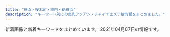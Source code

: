 ```yaml
---
title: "横浜・桜木町・関内・新横浜"
description: "キーワード別にの巨乳アジアン・チャイナエステ嬢情報をまとめました。"
---
```


新着画像と新着キーワードをまとめています。
2021年04月07日の情報です。

<DmmAffiliateIns />
<KeywordTable
  shops={
    [
    {
        "keywords": {
            "D": 3,
            "87": 2,
            "C": 1,
            "88": 2
        },
        "url": "http://www.kangobijo.esturl.com/",
        "station": "JR\u6a2a\u6d5c\u99c5\u5317\u897f\u53e3",
        "name": "\u770b\u8b77\u7f8e\u5973",
        "img_links": [
            "http://www.kangobijo.esturl.com/files/004-02.jpg",
            "http://www.kangobijo.esturl.com/images/girl-z2.jpg",
            "http://www.kangobijo.esturl.com/images/top.png",
            "http://www.kangobijo.esturl.com/files/003-02.jpg",
            "http://www.kangobijo.esturl.com/images/information.png",
            "http://www.kangobijo.esturl.com/images/shop/shop03.jpg",
            "http://www.kangobijo.esturl.com/images/line.jpg",
            "http://www.kangobijo.esturl.com/images/shop/shop04.jpg",
            "http://www.kangobijo.esturl.com/images/bj3.png",
            "http://www.kangobijo.esturl.com/files/001.jpg",
            "http://www.kangobijo.esturl.com/files/002-02.jpg",
            "http://www.kangobijo.esturl.com/images/mobile.png",
            "http://www.kangobijo.esturl.com/images/shop/shop02.jpg",
            "http://www.kangobijo.esturl.com/images/girl-z1.jpg",
            "http://www.kangobijo.esturl.com/files/003.jpg",
            "http://www.kangobijo.esturl.com/images/staff_line.png",
            "http://www.kangobijo.esturl.com/images/top_sche.png",
            "http://www.kangobijo.esturl.com/files/001-02.jpg",
            "http://www.kangobijo.esturl.com/images/link_line.png",
            "http://www.kangobijo.esturl.com/files/004.jpg",
            "http://www.kangobijo.esturl.com/files/002.jpg",
            "http://www.kangobijo.esturl.com/images/shop/shop01.jpg"
        ]
    },
    {
        "station": "JR\u95a2\u5185\u99c5\u5357\u53e3",
        "name": "\u30c0\u30a4\u30e4",
        "url": "http://diamond.esute.tokyo/",
        "keywords": {},
        "img_links": [
            "http://diamond.esute.tokyo/images/footer.png",
            "http://diamond.esute.tokyo/images/c-top.png",
            "http://diamond.esute.tokyo/images/pic-akasuri.png",
            "http://diamond.esute.tokyo/images/bar-pickup.png",
            "http://diamond.esute.tokyo/staff/s-ai.jpg",
            "http://diamond.esute.tokyo/images/c-interior.png",
            "http://diamond.esute.tokyo/images/c-staff.png",
            "http://diamond.esute.tokyo/images/b-tel.png",
            "http://diamond.esute.tokyo/images/pic1.jpg",
            "http://diamond.esute.tokyo/images/bill.jpg",
            "http://diamond.esute.tokyo/staff/s-mari.jpg",
            "http://diamond.esute.tokyo/staff/s-yumi.jpg",
            "http://diamond.esute.tokyo/images/bar-staff.png",
            "http://diamond.esute.tokyo/images/bar-interior.png",
            "http://diamond.esute.tokyo/images/bar-cam.png",
            "http://diamond.esute.tokyo/images/pic2.jpg"
        ]
    },
    {
        "keywords": {
            "D": 18,
            "89": 2,
            "85": 8,
            "86": 8
        },
        "img_links": [
            "http://shirushi.me-es.com/s/images/top_2.jpg",
            "http://shirushi.me-es.com/images/index_04.jpg",
            "http://shirushi.me-es.com/s/image/nav_hotel.png",
            "http://shirushi.me-es.com/images/index_02.jpg",
            "http://shirushi.me-es.com/images/index_17.jpg",
            "http://shirushi.me-es.com/images/index_18.jpg",
            "http://shirushi.me-es.com/images/index_01.jpg",
            "http://shirushi.me-es.com/images/sub_13.jpg",
            "http://shirushi.me-es.com/images/index_11.jpg",
            "http://shirushi.me-es.com/s/images/okubokomachi.jpg",
            "http://shirushi.me-es.com/s/uploads/03.jpg",
            "http://shirushi.me-es.com/s/image/nav_cast.png",
            "http://shirushi.me-es.com/images/index_07.jpg",
            "http://shirushi.me-es.com/images/index_12.jpg",
            "http://shirushi.me-es.com/images/index_15.jpg",
            "http://shirushi.me-es.com/s/image/nav_top.png",
            "http://shirushi.me-es.com/s/images/service_03.png",
            "http://shirushi.me-es.com/girl/pick_01.jpg",
            "http://shirushi.me-es.com/s/images/t4.jpg",
            "http://shirushi.me-es.com/s/images/t2.jpg",
            "http://shirushi.me-es.com/images/rec.jpg",
            "http://shirushi.me-es.com/s/images/service_07.png",
            "http://shirushi.me-es.com/images/index_08.jpg",
            "http://shirushi.me-es.com/images/index_09.jpg",
            "http://shirushi.me-es.com/images/index_23.jpg",
            "http://shirushi.me-es.com/s/images/slider/prev.png",
            "http://shirushi.me-es.com/images/sub_21.jpg",
            "http://shirushi.me-es.com/images/01.jpg",
            "http://shirushi.me-es.com/s/images/slider/3.jpg",
            "http://shirushi.me-es.com/images/index_06.jpg",
            "http://shirushi.me-es.com/images/index_13.jpg",
            "http://shirushi.me-es.com/s/uploads/05.jpg",
            "http://shirushi.me-es.com/s/image/nav_sys.png",
            "http://shirushi.me-es.com/girl/03.jpg",
            "http://shirushi.me-es.com/images/index_21.jpg",
            "http://shirushi.me-es.com/girl/00.jpg",
            "http://shirushi.me-es.com/images/index_22.jpg",
            "http://shirushi.me-es.com/images/tupian.jpg",
            "http://shirushi.me-es.com/s/uploads/02.jpg",
            "http://shirushi.me-es.com/s/uploads/01.jpg",
            "http://shirushi.me-es.com/girl/01.jpg",
            "http://shirushi.me-es.com/s/images/slider/2.jpg",
            "http://shirushi.me-es.com/s/image/nav_manga.png",
            "http://shirushi.me-es.com/s/images/service_01.png",
            "http://shirushi.me-es.com/s/images/slider/next.png",
            "http://shirushi.me-es.com/s/images/slider/1.jpg",
            "http://shirushi.me-es.com/s/images/iphone.png",
            "http://shirushi.me-es.com/images/02.jpg",
            "http://shirushi.me-es.com/images/index_20.jpg",
            "http://shirushi.me-es.com/girl/02.jpg",
            "http://shirushi.me-es.com/images/info.jpg",
            "http://shirushi.me-es.com/images/sub_16.jpg",
            "http://shirushi.me-es.com/images/index_05.jpg",
            "http://shirushi.me-es.com/s/image/nav_topics.png",
            "http://shirushi.me-es.com/images/sub_19.jpg",
            "http://shirushi.me-es.com/s/uploads/04.jpg",
            "http://shirushi.me-es.com/images/index_10.jpg",
            "http://shirushi.me-es.com/s/images/t1.jpg",
            "http://shirushi.me-es.com/s/images/t3.jpg",
            "http://shirushi.me-es.com/s/images/pc.png",
            "http://shirushi.me-es.com/images/index_16.jpg",
            "http://shirushi.me-es.com/s/images/tel.png"
        ],
        "name": "\u3057\u308b\u3057",
        "station": "\u4f0a\u52e2\u4f50\u6728\u9577\u8005\u753a\u99c5",
        "url": "http://shirushi.me-es.com/"
    },
    {
        "img_links": [
            "http://chacha-es.info/images/st/st_ai1.jpg",
            "http://chacha-es.info/images/top.png",
            "http://chacha-es.info/images/st/st_riri1.jpg",
            "http://chacha-es.info/images/st/st_riri2.jpg",
            "http://chacha-es.info/images/s_staff.png",
            "http://chacha-es.info/images/st/st_rina2.jpg",
            "http://chacha-es.info/images/st/st_momo4.jpg",
            "http://chacha-es.info/images/link/mens-esthe2.png",
            "http://chacha-es.info/images/st/st_nana1.jpg",
            "http://chacha-es.info/images/st/st_yuki4.jpg",
            "http://chacha-es.info/images/st/st_momo1.jpg",
            "http://chacha-es.info/images/st/st_yuki1.jpg",
            "http://chacha-es.info/images/st/st_risa3.jpg",
            "http://chacha-es.info/images/st/st_emi1.jpg",
            "http://chacha-es.info/images/st/st_rei1.jpg",
            "http://chacha-es.info/images/line.jpg",
            "http://chacha-es.info/images/st/st_momo2.jpg",
            "http://chacha-es.info/images/st/st_yuki3.jpg",
            "http://chacha-es.info/images/st/st_risa2.jpg",
            "http://chacha-es.info/images/st/st_ai2.jpg",
            "http://chacha-es.info/images/st/st_nana2.jpg",
            "http://chacha-es.info/images/st/st_hana1.jpg",
            "http://chacha-es.info/images/st/st_momo3.jpg",
            "http://chacha-es.info/images/st/st_risa1.jpg",
            "http://chacha-es.info/images/st/st_mimi3.jpg",
            "http://chacha-es.info/images/st/st_emi2.jpg",
            "http://chacha-es.info/images/st/st_ai3.jpg",
            "http://chacha-es.info/images/st/st_yuki2.jpg",
            "http://chacha-es.info/images/st/st_rina1.jpg",
            "http://chacha-es.info/images/st/st_sakura.jpg"
        ],
        "name": "Moon\uff5e\u30e0\u30fc\u30f3\uff5e",
        "keywords": {
            "85": 2,
            "D": 3
        },
        "url": "http://chacha-es.info/",
        "station": "JR\u6771\u795e\u5948\u5ddd\u99c5\u897f\u53e3"
    },
    {
        "keywords": {
            "85": 3,
            "E": 1,
            "86": 2,
            "D": 5,
            "C": 1,
            "82": 1,
            "87": 1
        },
        "url": "http://relacute.ies.bz/",
        "station": "JR\u4e2d\u5c71\u99c5\u5317\u53e3",
        "img_links": [
            "http://relacute.ies.bz/photos/sites/29/2020/06/2020061906073550.jpg",
            "http://kakure-yu.a2.webnavi.work/upload/sites/29/2021/04/2021040503532712.jpg",
            "http://relacute.ies.bz/photos/sites/29/2021/01/202101180426140.jpg",
            "http://relacute.ies.bz/images/top.jpg",
            "http://relacute.ies.bz/photos/sites/29/2020/11/2020112204235072.jpg",
            "http://relacute.ies.bz/photos/sites/29/2021/04/2021040503532712.jpg",
            "http://relacute.ies.bz/photos/sites/29/2021/03/202103100138267.jpg",
            "http://relacute.ies.bz/images/s_news.jpg",
            "http://relacute.ies.bz/images/room2.jpg",
            "http://relacute.ies.bz/images/room4.jpg",
            "http://relacute.ies.bz/photos/sites/29/2020/10/2020101804232462.jpg",
            "http://relacute.ies.bz/images/room1.jpg",
            "http://relacute.ies.bz/images/room3.jpg",
            "http://relacute.ies.bz/images/s_staff.jpg",
            "http://relacute.ies.bz/photos/sites/29/2021/03/2021030402170757.jpg",
            "http://relacute.ies.bz/images/mobile.jpg"
        ],
        "name": "RelaCute \u30ea\u30e9\u30ad\u30e5\u30fc\u30c8"
    },
    {
        "name": "\u7f8e\u5c11\u5973\u5b66\u5712",
        "station": "JR\u95a2\u5185\u99c5\u5357\u53e3",
        "img_links": [
            "http://www.gakuen.relaxjp.info/files/004-03.jpg",
            "http://www.gakuen.relaxjp.info/files/002.jpg",
            "http://www.gakuen.relaxjp.info/files/008-03.jpg",
            "http://www.gakuen.relaxjp.info/files/005-02.jpg",
            "http://www.gakuen.relaxjp.info/files/007-02.jpg",
            "http://www.gakuen.relaxjp.info/files/009-02.jpg",
            "http://www.gakuen.relaxjp.info/img/top_slider02.jpg",
            "http://www.gakuen.relaxjp.info/files/003.jpg",
            "http://www.gakuen.relaxjp.info/files/005-03.jpg",
            "http://www.gakuen.relaxjp.info/files/007.jpg",
            "http://www.gakuen.relaxjp.info/files/003-03.jpg",
            "http://www.gakuen.relaxjp.info/files/006-03.jpg",
            "http://www.gakuen.relaxjp.info/files/007-03.jpg",
            "http://www.gakuen.relaxjp.info/files/002-02.jpg",
            "http://www.gakuen.relaxjp.info/files/004.jpg",
            "http://www.gakuen.relaxjp.info/files/004-02.jpg",
            "http://www.gakuen.relaxjp.info/files/005.jpg",
            "http://www.gakuen.relaxjp.info/files/008.jpg",
            "http://www.gakuen.relaxjp.info/files/009-03.jpg",
            "http://www.gakuen.relaxjp.info/files/006.jpg",
            "http://www.gakuen.relaxjp.info/files/009.jpg",
            "http://www.gakuen.relaxjp.info/files/001-03.jpg",
            "http://www.gakuen.relaxjp.info/files/001-02.jpg",
            "http://www.gakuen.relaxjp.info/files/002-03.jpg",
            "http://www.gakuen.relaxjp.info/files/001.jpg",
            "http://www.gakuen.relaxjp.info/img/top_slider01.jpg",
            "http://www.gakuen.relaxjp.info/files/006-02.jpg",
            "http://www.gakuen.relaxjp.info/files/003-02.jpg",
            "http://www.gakuen.relaxjp.info/files/008-02.jpg"
        ],
        "keywords": {
            "D": 28,
            "82": 4,
            "E": 4,
            "C": 4,
            "87": 32
        },
        "url": "http://www.gakuen.relaxjp.info/"
    },
    {
        "name": "Olive",
        "url": "http://kannai-mensesthe.com/",
        "img_links": [
            "https://kannai-mensesthe.com/images/clear.png",
            "https://kannai-mensesthe.com/images/main1.jpg",
            "https://kannai-mensesthe.com//images/footer-r.png",
            "https://kannai-mensesthe.com/room/4-s.jpg",
            "https://kannai-mensesthe.com/button/staff.png",
            "https://kannai-mensesthe.com/room/esthe3.jpg",
            "https://kannai-mensesthe.com/2019/12/03/risa-s1.jpg",
            "https://hamamatsucho-esthe.work/icon/facebook.png",
            "https://kannai-mensesthe.com/staff/maki-l1.jpg",
            "https://kannai-mensesthe.com/room/2-s.jpg",
            "https://hamamatsucho-esthe.work/icon/twitter.png",
            "https://kannai-mensesthe.com/room/4-l.jpg",
            "https://kannai-mensesthe.com/icon/facebook.png",
            "https://kannai-mensesthe.com/staff/risa-l1.jpg",
            "https://kannai-mensesthe.com/images/main-sp.jpg",
            "https://kannai-mensesthe.com/room/1-l.jpg",
            "https://kannai-mensesthe.com/staff/haru-l1.jpg",
            "https://kannai-mensesthe.com/images/flower.png",
            "https://kannai-mensesthe.com/room/esthe1.jpg",
            "https://kannai-mensesthe.com/staff/haru-s1.jpg",
            "https://kannai-mensesthe.com/icon/google_plus.png",
            "https://kannai-mensesthe.com/staff/maki-s1.jpg",
            "https://kannai-mensesthe.com/staff/sora-l1.jpg",
            "https://kannai-mensesthe.com/staff/risa-s1.jpg",
            "https://hamamatsucho-esthe.work/icon/google_plus.png",
            "https://kannai-mensesthe.com/staff/koko-s1.jpg",
            "https://kannai-mensesthe.com/room/3-l.jpg",
            "https://kannai-mensesthe.com/icon/line.png",
            "https://kannai-mensesthe.com/room/esthe2.jpg",
            "https://kannai-mensesthe.com/button/home.png",
            "https://hamamatsucho-esthe.work/icon/line.png",
            "https://kannai-mensesthe.com/room/1-s.jpg",
            "http://kannai-mensesthe.com/images/flower.png",
            "https://kannai-mensesthe.com/button/blog.png",
            "https://kannai-mensesthe.com/staff/mika-l1.jpg",
            "https://kannai-mensesthe.com/room/2-l.jpg",
            "https://kannai-mensesthe.com/icon/twitter.png",
            "https://kannai-mensesthe.com/staff/mika-s1.jpg",
            "https://kannai-mensesthe.com/2019/11/10/1.jpg",
            "https://kannai-mensesthe.com/room/3-s.jpg",
            "https://kannai-mensesthe.com/staff/koko-l1.jpg",
            "https://kannai-mensesthe.com/images/footer-l.png",
            "https://kannai-mensesthe.com/staff/sora-s1.jpg"
        ],
        "station": "JR\u95a2\u5185\u99c5",
        "keywords": {
            "88": 14,
            "90": 28
        }
    },
    {
        "img_links": [
            "http://r-relax.info/images/info.jpg",
            "http://r-relax.info/images/index_13.jpg",
            "http://r-relax.info/images/sys_09.jpg",
            "http://r-relax.info/girl/00.jpg",
            "http://r-relax.info/girl/03.jpg",
            "http://r-relax.info/girl/05.jpg",
            "http://r-relax.info/images/index_18.jpg",
            "http://r-relax.info/images/r01.jpg",
            "http://r-relax.info/girl/09.jpg",
            "http://r-relax.info/images/index_07.jpg",
            "http://r-relax.info/images/index_12.jpg",
            "http://r-relax.info/images/info_09.jpg",
            "http://r-relax.info/images/index_03.jpg",
            "http://r-relax.info/girl/05a.jpg",
            "http://r-relax.info/images/r05.jpg",
            "http://r-relax.info/girl/02.jpg",
            "http://r-relax.info/girl/02a.jpg",
            "http://r-relax.info/girl/03a.jpg",
            "http://r-relax.info/girl/04.jpg",
            "http://r-relax.info/images/staff_09.jpg",
            "http://r-relax.info/images/index_01.jpg",
            "http://r-relax.info/images/r03.jpg",
            "http://r-relax.info/images/index_17.jpg",
            "http://r-relax.info/images/sub_12.jpg",
            "http://r-relax.info/images/rec_09.jpg",
            "http://r-relax.info/images/index_04.jpg",
            "http://r-relax.info/images/index_06.jpg",
            "http://r-relax.info/girl/01.jpg",
            "http://r-relax.info/images/rec.jpg",
            "http://r-relax.info/girl/01a.jpg",
            "http://r-relax.info/images/r04.jpg",
            "http://r-relax.info/girl/04a.jpg",
            "http://r-relax.info/images/r02.jpg",
            "http://r-relax.info/images/index_05.jpg",
            "http://r-relax.info/images/index_02.jpg",
            "http://r-relax.info/images/r06.jpg"
        ],
        "keywords": {},
        "name": "\u30de\u30a4\u30de\u30ea\u30e4",
        "url": "http://r-relax.info/",
        "station": "JR\u65b0\u6a2a\u6d5c\u99c5"
    },
    {
        "name": "\u7652\u3057\u306e\u5bb6",
        "url": "http://www.lavender.esjoho.com/",
        "station": "JR\u6771\u795e\u5948\u5ddd\u99c5\u897f\u53e3",
        "keywords": {
            "86": 1,
            "C": 1,
            "84": 1,
            "D": 3,
            "87": 2
        },
        "img_links": [
            "http://www.lavender.esjoho.com/sp/images/news.jpg",
            "http://www.lavender.esjoho.com/sp/images/staff_t.jpg",
            "http://www.lavender.esjoho.com/images/head.jpg",
            "http://www.lavender.esjoho.com/sp/images/topgirl.jpg",
            "http://www.lavender.esjoho.com/images/int1.png",
            "http://www.lavender.esjoho.com/sp/menu/interior.jpg",
            "http://www.lavender.esjoho.com/images/ta.jpg",
            "http://www.lavender.esjoho.com/images/int2.png",
            "http://www.lavender.esjoho.com/files/019.jpg",
            "http://www.lavender.esjoho.com/images/concept.jpg",
            "http://www.lavender.esjoho.com/images/sys2.png",
            "http://www.lavender.esjoho.com/sp/images/time.jpg",
            "http://www.lavender.esjoho.com/images/rec2.png",
            "http://www.lavender.esjoho.com/images/sys3.png",
            "http://www.lavender.esjoho.com/images/link_t.png",
            "http://www.lavender.esjoho.com/sp/images/head.jpg",
            "http://www.lavender.esjoho.com/images/sm.jpg",
            "http://www.lavender.esjoho.com/images/line.png",
            "http://www.lavender.esjoho.com/sp/images/footer.jpg",
            "http://www.lavender.esjoho.com/images/staff_t.png",
            "http://www.lavender.esjoho.com/sp/images/newsb.jpg",
            "http://www.lavender.esjoho.com/files/034.jpg",
            "http://www.lavender.esjoho.com/images/mobile.jpg",
            "http://www.lavender.esjoho.com/files/048.jpg",
            "http://www.lavender.esjoho.com/sp/images/top.jpg",
            "http://www.lavender.esjoho.com/images/news.jpg",
            "http://www.lavender.esjoho.com/files/045.jpg",
            "http://www.lavender.esjoho.com/sp/images/interior_t.jpg",
            "http://www.lavender.esjoho.com/images/rec1.png",
            "http://www.lavender.esjoho.com/sp/images/pc.jpg",
            "http://www.lavender.esjoho.com/sp/menu/staff.jpg",
            "http://www.lavender.esjoho.com/images/interior_t.png",
            "http://www.lavender.esjoho.com/sp/images/tel.jpg",
            "http://www.lavender.esjoho.com/sp/menu/top.jpg"
        ]
    },
    {
        "url": "https://dear.xyz.mn/",
        "img_links": [
            "https://dear.xyz.mn/photos/sites/33/2020/12/2020122818210498.jpeg",
            "https://dear.xyz.mn/photos/sites/33/2021/02/2021022614331675.jpeg",
            "https://dear.xyz.mn/photos/sites/33/2020/11/2020111223021793.jpeg",
            "https://dear.xyz.mn/photos/sites/33/2020/12/2020120212565938.jpeg",
            "https://dear.xyz.mn/photos/sites/33/2021/01/2021011914494134.jpeg",
            "https://dear.xyz.mn/images/ac04.jpg",
            "https://dear.xyz.mn/images/sp_top.jpg",
            "https://dear.xyz.mn/images/ac01.jpg",
            "https://dear.xyz.mn/photos/sites/33/2021/01/2021011021134018.jpeg",
            "https://dear.xyz.mn/photos/sites/33/2020/11/2020110413285923.jpeg",
            "https://dear.xyz.mn/photos/sites/33/2021/02/2021022716421267.jpeg",
            "https://dear.xyz.mn/photos/sites/33/2020/12/2020122322560396.jpeg",
            "https://dear.xyz.mn/images/top.png",
            "https://dear.xyz.mn/images/ac05.jpg",
            "https://dear.xyz.mn/images/ac02.jpg",
            "https://dear.xyz.mn/photos/sites/33/2021/03/2021032514544543.jpeg",
            "https://dear.xyz.mn/photos/sites/33/2021/01/2021010915471930.jpeg"
        ],
        "station": "JR\u95a2\u5185\u99c5\u5317\u53e3",
        "name": "Dear",
        "keywords": {
            "87": 18,
            "86": 42,
            "85": 6,
            "C": 35,
            "D": 48
        }
    },
    {
        "station": "JR\u95a2\u5185\u99c5\u5317\u53e3",
        "keywords": {},
        "url": "http://e-yozakura.xyz/",
        "img_links": [
            "http://e-yozakura.xyz/images/yuk.jpg",
            "http://e-yozakura.xyz/images/g1.jpg",
            "http://e-yozakura.xyz/images/g5.jpg",
            "http://e-yozakura.xyz/images/r3.jpg",
            "http://e-yozakura.xyz/images/sa.jpg",
            "http://e-yozakura.xyz/images/ai.jpg",
            "http://e-yozakura.xyz/images/slide1.png",
            "http://e-yozakura.xyz/images/r8.jpg",
            "http://e-yozakura.xyz/images/r6.jpg",
            "http://e-yozakura.xyz/images/slide2.png",
            "http://e-yozakura.xyz/images/g0.jpg",
            "http://e-yozakura.xyz/images/r2.jpg",
            "http://e-yozakura.xyz/images/hua.jpg",
            "http://e-yozakura.xyz/images/ll.jpg",
            "http://e-yozakura.xyz/images/yuka.jpg",
            "http://e-yozakura.xyz/images/g2.jpg",
            "http://e-yozakura.xyz/images/news03.png",
            "http://e-yozakura.xyz/images/bj_01.jpg",
            "http://e-yozakura.xyz/images/r5.jpg",
            "http://e-yozakura.xyz/images/g4.jpg",
            "http://e-yozakura.xyz/images/t.jpg",
            "http://e-yozakura.xyz/images/tite-staff.jpg",
            "http://e-yozakura.xyz/images/top.jpg",
            "http://e-yozakura.xyz/images/r1.jpg",
            "http://e-yozakura.xyz/images/mobile.png",
            "http://e-yozakura.xyz/images/12.jpg",
            "http://e-yozakura.xyz/images/slide3.png",
            "http://e-yozakura.xyz/images/g9.jpg",
            "http://e-yozakura.xyz/images/m1.jpg",
            "http://e-yozakura.xyz/images/news01.png",
            "http://e-yozakura.xyz/images/htm.jpg",
            "http://e-yozakura.xyz/images/r7.jpg",
            "http://e-yozakura.xyz/images/hh.jpg",
            "http://e-yozakura.xyz/images/bj_03.jpg",
            "http://e-yozakura.xyz/images/r4.jpg",
            "http://e-yozakura.xyz/images/g8.jpg"
        ],
        "name": "\u591c\u685c\uff5e\u3088\u3056\u304f\u3089\uff5e"
    },
    {
        "name": "\u8056\u697d\u5712",
        "img_links": [],
        "url": "http://seirakuen.est.cm/",
        "keywords": {},
        "station": "JR\u95a2\u5185\u99c5\u5357\u53e3"
    },
    {
        "img_links": [
            "http://girl.me-es.com/images/index_09.jpg",
            "http://girl.me-es.com/images/index_03.jpg",
            "http://girl.me-es.com/images/index_14.jpg",
            "http://girl.me-es.com/girl/05a.jpg",
            "http://girl.me-es.com/images/rec.jpg",
            "http://girl.me-es.com/images/index_13.jpg",
            "http://girl.me-es.com/images/index_17.jpg",
            "http://girl.me-es.com/images/info.jpg",
            "http://girl.me-es.com/images/rec_10.jpg",
            "http://girl.me-es.com/girl/06.jpg",
            "http://girl.me-es.com/images/index_06.jpg",
            "http://girl.me-es.com/girl/00.jpg",
            "http://girl.me-es.com/images/index_19.jpg",
            "http://girl.me-es.com/images/info_10.jpg",
            "http://girl.me-es.com/images/index_08.jpg",
            "http://girl.me-es.com/images/index_10.jpg",
            "http://girl.me-es.com/girl/01.jpg",
            "http://girl.me-es.com/images/index_07.jpg",
            "http://girl.me-es.com/images/02.jpg",
            "http://girl.me-es.com/girl/05.jpg",
            "http://girl.me-es.com/girl/02.jpg",
            "http://girl.me-es.com/images/index_05.jpg",
            "http://girl.me-es.com/girl/04.jpg",
            "http://girl.me-es.com/girl/01a.jpg",
            "http://girl.me-es.com/images/index_01.jpg",
            "http://girl.me-es.com/images/index_12.jpg",
            "http://girl.me-es.com/images/index_04.jpg",
            "http://girl.me-es.com/images/index_15.jpg",
            "http://girl.me-es.com/images/01.jpg",
            "http://girl.me-es.com/girl/03.jpg",
            "http://girl.me-es.com/images/staff_10.jpg",
            "http://girl.me-es.com/images/index_21.jpg"
        ],
        "name": "\u30e9\u30c3\u30ad\u30fc\u30ac\u30fc\u30eb",
        "station": "JR\u95a2\u5185\u99c5\u5317\u53e3",
        "keywords": {
            "C": 3,
            "87": 1,
            "88": 1,
            "E": 2,
            "94": 1,
            "89": 1,
            "90": 2
        },
        "url": "http://girl.me-es.com/"
    },
    {
        "station": "JR\u6771\u795e\u5948\u5ddd\u99c5\u897f\u53e3",
        "name": "\u82b1\u6c34\u6728",
        "url": "http://est-hanamizuki.com/",
        "keywords": {},
        "img_links": [
            "http://est-hanamizuki.com/images/head.jpg",
            "http://est-hanamizuki.com/images/m2.jpg",
            "http://est-hanamizuki.com/images/g3.jpg",
            "http://est-hanamizuki.com/images/erika.jpg",
            "http://est-hanamizuki.com/images/g32.jpg",
            "http://est-hanamizuki.com/images/news1.png",
            "http://est-hanamizuki.com/images/g12.jpg",
            "http://est-hanamizuki.com/images/info.png",
            "http://est-hanamizuki.com/images/mobile.jpg",
            "http://est-hanamizuki.com/images/11.png",
            "http://est-hanamizuki.com/images/m3.jpg",
            "http://est-hanamizuki.com/images/g1.jpg",
            "http://est-hanamizuki.com/images/m1.jpg",
            "http://est-hanamizuki.com/images/zi_staff.png",
            "http://est-hanamizuki.com/images/m4.jpg",
            "http://est-hanamizuki.com/images/g13.jpg",
            "http://est-hanamizuki.com/images/g2.jpg",
            "http://est-hanamizuki.com/images/erika2.jpg",
            "http://est-hanamizuki.com/images/r111.jpg",
            "http://est-hanamizuki.com/images/g22.jpg",
            "http://est-hanamizuki.com/images/g23.jpg",
            "http://est-hanamizuki.com/images/g33.jpg"
        ]
    },
    {
        "url": "http://www.aoitori.mesthe.com/",
        "img_links": [
            "http://www.aoitori.mesthe.com/files/005-02.jpg",
            "http://www.aoitori.mesthe.com/files/007.jpg",
            "http://www.aoitori.mesthe.com/images/shop/shop04.jpg",
            "http://www.aoitori.mesthe.com/images/link_line.png",
            "http://www.aoitori.mesthe.com/images/shop/shop03.jpg",
            "http://www.aoitori.mesthe.com/images/girl-z2.jpg",
            "http://www.aoitori.mesthe.com/files/002-02.jpg",
            "http://www.aoitori.mesthe.com/images/girl-z1.jpg",
            "http://www.aoitori.mesthe.com/images/staff_line.png",
            "http://www.aoitori.mesthe.com/files/002.jpg",
            "http://www.aoitori.mesthe.com/images/shop/shop01.jpg",
            "http://www.aoitori.mesthe.com/images/mobile.png",
            "http://www.aoitori.mesthe.com/images/infor.png",
            "http://www.aoitori.mesthe.com/files/005.jpg",
            "http://www.aoitori.mesthe.com/images/bj3.png",
            "http://www.aoitori.mesthe.com/files/003-02.jpg",
            "http://www.aoitori.mesthe.com/files/003.jpg",
            "http://www.aoitori.mesthe.com/images/tit-infor.png",
            "http://www.aoitori.mesthe.com/files/007-02.jpg",
            "http://www.aoitori.mesthe.com/files/006-02.jpg",
            "http://www.aoitori.mesthe.com/images/top_sche.png",
            "http://www.aoitori.mesthe.com/images/top.png",
            "http://www.aoitori.mesthe.com/images/shop/shop02.jpg",
            "http://www.aoitori.mesthe.com/files/006.jpg"
        ],
        "station": "JR\u95a2\u5185\u99c5\u5317\u53e3",
        "name": "\u78a7\u3044\u9ce5",
        "keywords": {
            "D": 4,
            "88": 2,
            "87": 1,
            "86": 2
        }
    },
    {
        "url": "http://xn--vckg5a5c7c8c1czd.xyz/",
        "name": "\u30a2\u30ed\u30de\u30db\u30fc\u30e0",
        "keywords": {},
        "station": "\u30bb\u30f3\u30bf\u30fc\u5317\u99c5",
        "img_links": [
            "http://xn--vckg5a5c7c8c1czd.xyz/img/a2.jpg",
            "http://xn--vckg5a5c7c8c1czd.xyz/img/nav-006.png",
            "http://xn--vckg5a5c7c8c1czd.xyz/img/a3.jpg",
            "http://xn--vckg5a5c7c8c1czd.xyz/img/nav-001.png",
            "http://xn--vckg5a5c7c8c1czd.xyz/img/top01.png",
            "http://xn--vckg5a5c7c8c1czd.xyz/img/a5.jpg",
            "http://xn--vckg5a5c7c8c1czd.xyz/img/a6.jpg",
            "http://xn--vckg5a5c7c8c1czd.xyz/img/cg03.png",
            "http://xn--vckg5a5c7c8c1czd.xyz/img/nav-005.png",
            "http://xn--vckg5a5c7c8c1czd.xyz/img/nav-004.png",
            "http://xn--vckg5a5c7c8c1czd.xyz/img/tel.png",
            "http://xn--vckg5a5c7c8c1czd.xyz/img/cg07.png",
            "http://xn--vckg5a5c7c8c1czd.xyz/img/nav-003.png",
            "http://xn--vckg5a5c7c8c1czd.xyz/img/cg05.png",
            "http://xn--vckg5a5c7c8c1czd.xyz/img/no.png",
            "http://xn--vckg5a5c7c8c1czd.xyz/img/a1.jpg",
            "http://xn--vckg5a5c7c8c1czd.xyz/img/cg08.png",
            "http://xn--vckg5a5c7c8c1czd.xyz/img/nav-002.png",
            "http://xn--vckg5a5c7c8c1czd.xyz/img/cg06.png",
            "http://xn--vckg5a5c7c8c1czd.xyz/img/cg01.png",
            "http://xn--vckg5a5c7c8c1czd.xyz/img/a4.jpg",
            "http://xn--vckg5a5c7c8c1czd.xyz/img/cg09.png",
            "http://xn--vckg5a5c7c8c1czd.xyz/img/cg02.png"
        ]
    },
    {
        "keywords": {
            "86": 12,
            "D": 24,
            "83": 6,
            "85": 6
        },
        "station": "JR\u6771\u795e\u5948\u5ddd\u99c5\u897f\u53e3",
        "url": "https://ruby.jpn.mn/",
        "name": "\u71e6\u71e6",
        "img_links": [
            "https://ruby.jpn.mn/images/room1.jpg",
            "https://ruby.jpn.mn/photos/sites/26/2021/03/2021032602164364.jpg",
            "https://ruby.jpn.mn/images/sp_tit_new.png",
            "https://ruby.jpn.mn/photos/sites/26/2021/02/202102270551056.jpg",
            "https://ruby.jpn.mn/images/tit_therapist.png",
            "https://ruby.jpn.mn/images/top.jpg",
            "https://ruby.jpn.mn/photos/sites/26/2021/03/2021031706475468.jpg",
            "https://ruby.jpn.mn/images/img_tel.png",
            "https://ruby.jpn.mn/images/room2.jpg",
            "https://ruby.jpn.mn/images/sp_tit_staff02.png",
            "https://ruby.jpn.mn/images/sp_tit_staff01.png",
            "https://ruby.jpn.mn/images/maining.jpg",
            "https://ruby.jpn.mn/images/room4.jpg",
            "https://ruby.jpn.mn/photos/sites/26/2021/02/2021022707202972.jpg",
            "https://ruby.jpn.mn/images/tit_staff02.png",
            "https://ruby.jpn.mn/images/sp_top.jpg",
            "https://ruby.jpn.mn/images/tit_new.png",
            "https://ruby.jpn.mn/images/tit_staff01.png",
            "https://ruby.jpn.mn/images/room3.jpg",
            "https://ruby.jpn.mn/images/sp_tit_therapist.png"
        ]
    },
    {
        "station": "JR\u95a2\u5185\u99c5\u5357\u53e3",
        "url": "http://iyasibest.com/",
        "img_links": [
            "http://iyasibest.com/images/store/o05.jpg",
            "http://iyasibest.com/images/store/02.jpg",
            "http://iyasibest.com/images/store/o10.jpg",
            "http://iyasibest.com/staffPhoto/b20201102190836.jpg",
            "http://iyasibest.com/uploadfiles/images/campaignIyasibestCom2.png",
            "http://iyasibest.com/images/store/o06.jpg",
            "http://iyasibest.com/staffPhoto/b20210209224424.jpg",
            "http://iyasibest.com/staffPhoto/b20200711165223.jpg",
            "http://iyasibest.com/staffPhoto/b20210121203305.jpg",
            "http://iyasibest.com/staffPhoto/b20200911161049.jpg",
            "http://iyasibest.com/staffPhoto/b20200228201258.jpg",
            "http://iyasibest.com/images/store/o11.jpg",
            "http://iyasibest.com/images/store/o08.jpg",
            "http://iyasibest.com/images/store/01.jpg",
            "http://iyasibest.com/images/store/o02.jpg",
            "http://iyasibest.com/staffPhoto/b20200310001745.jpg",
            "http://iyasibest.com/images/store/o07.jpg",
            "http://iyasibest.com/staffPhoto/b20200306221420.jpg",
            "http://iyasibest.com/staffPhoto/b20200402041705.jpg",
            "http://iyasibest.com/images/store/03.jpg",
            "http://iyasibest.com/uploadfiles/images/campaignIyasibestCom1.png",
            "http://iyasibest.com/images/returnBtn.png",
            "http://iyasibest.com/images/store/o01.jpg",
            "http://iyasibest.com/images/store/o03.jpg",
            "http://iyasibest.com/images/store/o09.jpg",
            "http://iyasibest.com/images/store/o04.jpg",
            "http://iyasibest.com/staffPhoto/b20200531120750.jpg"
        ],
        "name": "\u7652\u3057\u30d9\u30b9\u30c8",
        "keywords": {
            "D": 2,
            "85": 2,
            "98": 1,
            "87": 1,
            "E": 1,
            "88": 1,
            "86": 2,
            "\u30bb\u30af\u30b7\u30fc": 4,
            "82": 1,
            "C": 5,
            "97": 1
        }
    },
    {
        "url": "http://www.dokidoki.iesjp.com/",
        "station": "JR\u6771\u795e\u5948\u5ddd\u99c5\u897f\u53e3",
        "name": "Hi Baby\uff5e\u30cf\u30a4\u30d9\u30a4\u30d3\u30fc",
        "keywords": {
            "86": 4,
            "D": 28,
            "87": 24
        },
        "img_links": [
            "http://www.dokidoki.iesjp.com/photo_news/upimg/63959606d4783b9bf8_0.jpg",
            "http://www.dokidoki.iesjp.com/files/007.jpg",
            "http://www.dokidoki.iesjp.com/files/006.jpg",
            "http://www.dokidoki.iesjp.com/files/001.jpg",
            "http://www.dokidoki.iesjp.com/files/003.jpg",
            "http://www.dokidoki.iesjp.com/files/005.jpg",
            "http://www.dokidoki.iesjp.com/photo_news/upimg/68060605c314e584d7_0.jpg",
            "http://www.dokidoki.iesjp.com/files/002.jpg",
            "http://www.dokidoki.iesjp.com/files/008.jpg"
        ]
    },
    {
        "url": "http://babyheart.info/",
        "keywords": {
            "86": 3,
            "88": 1,
            "E": 1,
            "99": 1,
            "80": 1,
            "D": 2,
            "C": 3,
            "96": 1,
            "\u30bb\u30af\u30b7\u30fc": 1,
            "85": 1
        },
        "img_links": [
            "http://babyheart.info/staffPhoto/b20201102132433.jpg",
            "http://babyheart.info/uploadfiles/images/campaignBabyheartInfo.jpg",
            "http://babyheart.info/images/returnBtn.png",
            "http://babyheart.info/images/slider1/02.jpg",
            "http://babyheart.info/staffPhoto/b20201102165737.jpg",
            "http://babyheart.info/staffPhoto/b20201102195459.jpg",
            "http://babyheart.info/staffPhoto/s20210209231643.jpg",
            "http://babyheart.info/images/mobile.jpg",
            "http://babyheart.info/staffPhoto/s20201113143808.jpg",
            "http://babyheart.info/js/sliderLine/slide_prev.png",
            "http://babyheart.info/staffPhoto/s20201102165304.jpg",
            "http://babyheart.info/staffPhoto/s20201102165737.jpg",
            "http://babyheart.info/staffPhoto/s20201102195459.jpg",
            "http://babyheart.info/staffPhoto/b20201113143808.jpg",
            "http://babyheart.info/staffPhoto/b20201102210807.jpg",
            "http://babyheart.info/staffPhoto/b20210110172549.jpg",
            "http://babyheart.info/images/slider1/03.jpg",
            "http://babyheart.info/staffPhoto/s20201102210807.jpg",
            "http://babyheart.info/staffPhoto/b20201102165304.jpg",
            "http://babyheart.info/staffPhoto/s20201113143406.jpg",
            "http://babyheart.info/js/sliderLine/slide_next.png",
            "http://babyheart.info/staffPhoto/s20201102132433.jpg",
            "http://babyheart.info/staffPhoto/b20210209231643.jpg",
            "http://babyheart.info/images/gallery1.jpg",
            "http://babyheart.info/staffPhoto/b20201113143406.jpg",
            "http://babyheart.info/staffPhoto/s20210110172549.jpg"
        ],
        "station": "JR\u95a2\u5185\u99c5\u5357\u53e3",
        "name": "Baby Heart \uff5e\u30d9\u30a4\u30d3\u30fc\u30cf\u30fc\u30c8\uff5e"
    },
    {
        "station": "JR\u65b0\u6a2a\u6d5c\u99c58\u756a\u51fa\u53e3",
        "url": "http://xn--cckubj6bwie8h7e.net/",
        "name": "IRIS",
        "keywords": {},
        "img_links": [
            "http://xn--cckubj6bwie8h7e.net/images/r4.jpg",
            "http://xn--cckubj6bwie8h7e.net/images/link.png",
            "http://xn--cckubj6bwie8h7e.net/images/cg01.jpg",
            "http://xn--cckubj6bwie8h7e.net/images/clear.png",
            "http://xn--cckubj6bwie8h7e.net/images/r1.jpg",
            "http://xn--cckubj6bwie8h7e.net/images/esthe2.jpg",
            "http://xn--cckubj6bwie8h7e.net/images/footer-l.png",
            "http://xn--cckubj6bwie8h7e.net/images/footer-r.png",
            "http://xn--cckubj6bwie8h7e.net/images/main1.jpg",
            "http://xn--cckubj6bwie8h7e.net/images/flower.png",
            "http://xn--cckubj6bwie8h7e.net/images/esthe6.jpg",
            "http://xn--cckubj6bwie8h7e.net/images/line.png",
            "http://xn--cckubj6bwie8h7e.net/images/esthe3.jpg",
            "http://xn--cckubj6bwie8h7e.net/images/main-sp.jpg",
            "http://xn--cckubj6bwie8h7e.net/images/header3.png",
            "http://xn--cckubj6bwie8h7e.net/images/esthe7.jpg",
            "http://xn--cckubj6bwie8h7e.net/images/r2.jpg",
            "http://xn--cckubj6bwie8h7e.net/images/twitter.png",
            "http://xn--cckubj6bwie8h7e.net/images/r3.jpg",
            "http://xn--cckubj6bwie8h7e.net/images/home.png",
            "http://xn--cckubj6bwie8h7e.net/images/facebook.png",
            "http://xn--cckubj6bwie8h7e.net/images/google_plus.png",
            "http://xn--cckubj6bwie8h7e.net/images/cg03.jpg",
            "http://xn--cckubj6bwie8h7e.net/images/cg05.jpg",
            "http://xn--cckubj6bwie8h7e.net/images/cg04.jpg",
            "http://xn--cckubj6bwie8h7e.net/images/staff.png",
            "http://xn--cckubj6bwie8h7e.net/images/esthe4.jpg",
            "http://xn--cckubj6bwie8h7e.net/images/esthe1.jpg",
            "http://xn--cckubj6bwie8h7e.net/link/menlog.jpg",
            "http://xn--cckubj6bwie8h7e.net/images/cg02.jpg"
        ]
    },
    {
        "keywords": {
            "87": 8,
            "C": 24,
            "86": 8,
            "D": 4
        },
        "station": "\u6771\u767d\u697d\u99c5",
        "img_links": [
            "http://www.rakuraku.esjoho.com/files/004.jpg",
            "http://www.rakuraku.esjoho.com/files/001.jpg",
            "http://www.rakuraku.esjoho.com/images/line.png",
            "http://www.rakuraku.esjoho.com/files/003-02.jpg",
            "http://www.rakuraku.esjoho.com/files/003-03.jpg",
            "http://www.rakuraku.esjoho.com/images/mobile.jpg",
            "http://www.rakuraku.esjoho.com/files/003.jpg",
            "http://www.rakuraku.esjoho.com/files/001-03.jpg",
            "http://www.rakuraku.esjoho.com/files/002-02.jpg",
            "http://www.rakuraku.esjoho.com/files/004-02.jpg",
            "http://www.rakuraku.esjoho.com/files/004-03.jpg",
            "http://www.rakuraku.esjoho.com/files/002-03.jpg",
            "http://www.rakuraku.esjoho.com/files/002.jpg",
            "http://www.rakuraku.esjoho.com/images/r3.jpg",
            "http://www.rakuraku.esjoho.com/files/001-02.jpg"
        ],
        "url": "http://www.rakuraku.esjoho.com/",
        "name": "\u697d\u697d"
    },
    {
        "name": "\u30ec\u30a4\u30f3\u30dc\u30fc\u8679",
        "url": "http://www.sh-riraku113.xyz/",
        "keywords": {
            "C": 14
        },
        "img_links": [
            "http://www.sh-riraku113.xyz/static/picture/infor.png",
            "http://www.sh-riraku113.xyz/static/picture/tit-infor.png",
            "http://www.sh-riraku113.xyz/uploads/201005/1-201005161513F8.jpg",
            "http://www.sh-riraku113.xyz/uploads/201005/1-2010051615301I.jpg",
            "http://www.sh-riraku113.xyz/static/picture/top.png",
            "http://www.sh-riraku113.xyz/static/picture/info.png",
            "http://www.sh-riraku113.xyz/static/picture/tit-gat.png",
            "http://www.sh-riraku113.xyz/uploads/201005/1-201005161500127.jpg",
            "http://www.sh-riraku113.xyz/static/picture/room3.png",
            "http://www.sh-riraku113.xyz/static/picture/room4.png",
            "http://www.sh-riraku113.xyz/static/picture/tit-pick.png",
            "http://www.sh-riraku113.xyz/static/picture/room2.png",
            "http://www.sh-riraku113.xyz/uploads/201005/1-201005161544K5.jpg",
            "http://www.sh-riraku113.xyz/static/picture/tit-new.png",
            "http://www.sh-riraku113.xyz/static/picture/tite-staff.png",
            "http://www.sh-riraku113.xyz/static/picture/room1.png"
        ],
        "station": "JR\u6771\u795e\u5948\u5ddd\u99c5"
    },
    {
        "station": "\u685c\u6728\u753a\u99c5\u53572\u756a\u51fa\u53e3",
        "name": "\u65b0\u53f0\u5317",
        "keywords": {},
        "url": "https://www.shin-taipei-massage.com/",
        "img_links": [
            "https://static.parastorage.com/services/linguist-flags/1.480.0/assets/flags/square/USA.png",
            "https://static.parastorage.com/services/linguist-flags/1.480.0/assets/flags/square/CHN.png",
            "https://static.wixstatic.com/media/c0eb72_20782149934c4a6d85543ab1c66cd198~mv2.png",
            "https://static.wixstatic.com/media/c0eb72_29440005177e4292a35d5e3cb219e218~mv2.png",
            "https://static.wixstatic.com/media/c0eb72_916975db7bc947768e06d7f7bf975af9~mv2.jpg",
            "https://static.wixstatic.com/media/c0eb72_cb951eeb551748fd86db834e86993788~mv2.jpg",
            "https://static.wixstatic.com/media/11062b_62f0356712544a87b392417662c4658df000.jpg",
            "https://static.wixstatic.com/media/af7a8b002af842f8bab87691c1d8640f.jpg",
            "https://static.wixstatic.com/media/c0eb72_2098c0903bfb434e9504fee2e018034a~mv2.jpg",
            "https://static.wixstatic.com/media/c0eb72_5abd6c30d02b4fdea8659795b145f5bb~mv2.jpg",
            "https://static.wixstatic.com/media/11062b_4b7c9a8e48334d5aad2fd274fddba3bc~mv2.jpg",
            "https://static.wixstatic.com/media/c0eb72_40ccc84ef10f4b8097b0f734c756c6ca~mv2.jpg",
            "https://static.wixstatic.com/media/c0eb72_40820ead73a84600a3e5fd095c420086~mv2.png",
            "https://static.wixstatic.com/media/c0eb72_5665a81d23b944ee9e86dce90624ce2c~mv2.jpg",
            "https://static.wixstatic.com/media/035244_257ed5e146d64042bf444af357418e18~mv2.jpg",
            "https://static.wixstatic.com/media/c0eb72_2b7a2752438d43208051a8e353a9dbd7~mv2.jpg",
            "https://static.wixstatic.com/media/c0eb72_dacfc733e1494024a03e37b846316228~mv2.jpg",
            "https://static.wixstatic.com/media/11062b_808b40c463104f22943c284c625d31c3f000.jpg",
            "https://static.wixstatic.com/media/c0eb72_40b8be3ea7154ed7866854945091feff~mv2.jpg",
            "https://static.wixstatic.com/media/c0eb72_26944ceb94b94dc19131d91ac1511619~mv2.jpg",
            "https://static.wixstatic.com/media/c0eb72_8725bcdefd1c4f90850e9178dd71fe41~mv2.png",
            "https://static.wixstatic.com/media/c0eb72_9d2693aac65943dbbba9a0a789268fe3~mv2.jpg",
            "https://static.wixstatic.com/media/11062b_2042bb7351284f0f982e4787d37415e6f000.jpg",
            "https://static.wixstatic.com/media/c0eb72_6659fe6c05bc4ecab5ea34e25baa33a7~mv2.jpg",
            "https://static.parastorage.com/services/linguist-flags/1.480.0/assets/flags/square/JPN.png",
            "https://static.wixstatic.com/media/c0eb72_a5bf32f6fdb1491ca96c944502ab6bea~mv2.jpg",
            "https://static.wixstatic.com/media/c0eb72_8927f525542049b4a175526f2f5b36a4~mv2.png",
            "https://static.wixstatic.com/media/c0eb72_e7c5d34e534f43078c5c439f45a3b4b7~mv2.jpg",
            "https://static.wixstatic.com/media/c0eb72_1a119da1d01942b7a33671df6c2b1159~mv2_d_1600_1200_s_2.jpg",
            "https://static.wixstatic.com/media/c0eb72_c3f92a65fa0a4e2da5949c9452de2af8~mv2.jpg"
        ]
    },
    {
        "station": "JR\u6771\u795e\u5948\u5ddd\u99c5\u897f\u53e3",
        "name": "\u30a2\u30de\u30f3\u30c0",
        "img_links": [
            "http://relax-massage.pink/images/mainvisual_01_s.jpg",
            "http://relax-massage.pink/images/cg01.jpg",
            "http://relax-massage.pink/images/con02.jpg",
            "http://relax-massage.pink/images/con03.jpg",
            "http://relax-massage.pink/images/con01.jpg",
            "http://relax-massage.pink/images/mainvisual_02.jpg",
            "http://relax-massage.pink/images/cg02.jpg",
            "http://relax-massage.pink/images/trigger.jpg",
            "http://relax-massage.pink/images/cg05.jpg",
            "http://relax-massage.pink/images/sys02.jpg",
            "http://relax-massage.pink/images/sys03.jpg",
            "http://relax-massage.pink/images/sw_home.png",
            "http://relax-massage.pink/images/sns_9_pink.jpg",
            "http://relax-massage.pink/images/sys01.jpg",
            "http://relax-massage.pink/images/mainvisual_01.jpg",
            "http://relax-massage.pink/images/cg06.jpg",
            "http://relax-massage.pink/images/cg04.jpg",
            "http://relax-massage.pink/images/req_03.jpg",
            "http://relax-massage.pink/images/sw_tel.png",
            "http://relax-massage.pink/images/head_therapist.jpg",
            "http://relax-massage.pink/images/cg03.jpg",
            "http://relax-massage.pink/images/icon_new.png",
            "http://relax-massage.pink/images/head_interior.jpg"
        ],
        "url": "http://relax-massage.pink/",
        "keywords": {}
    },
    {
        "name": "Rose Color\uff5e\u30ed\u30fc\u30ba\u30ab\u30e9\u30fc\uff5e",
        "url": "http://www.rose-color.info/",
        "station": "JR\u65b0\u6a2a\u6d5c\u99c5\u5317\u53e3",
        "keywords": {
            "F": 3,
            "89": 3,
            "85": 18,
            "87": 28,
            "C": 60,
            "E": 6,
            "86": 42,
            "D": 22
        },
        "img_links": [
            "http://www.rose-color.info/public/image/20210222/20210222102101_83200.png",
            "http://www.rose-color.info/public/image/20190509/20190509150501_74550.jpg",
            "http://www.rose-color.info/public/image/20200417/20200417025857_20118.png",
            "http://www.rose-color.info/public/image/20190509/20190509145858_80062.jpg",
            "http://www.rose-color.info/public/image/20201014/20201014160847_32283.jpg",
            "http://www.rose-color.info/img/gtop.jpg",
            "http://www.rose-color.info/public/image/20201130/20201130144441_16819.jpg",
            "http://www.rose-color.info/public/image/20190509/20190509140925_63726.jpg",
            "http://www.rose-color.info/public/image/20190509/20190509145904_79944.jpg",
            "http://www.rose-color.info/public/image/20210126/20210126011220_75981.png",
            "http://www.rose-color.info/public/image/20190922/20190922200505_21149.jpeg",
            "http://www.rose-color.info/public/image/20201107/20201107123935_72522.png",
            "http://www.rose-color.info/public/image/20210224/20210224003309_92092.jpg",
            "http://www.rose-color.info/public/image/20190517/20190517212433_70632.jpg",
            "http://www.rose-color.info/public/image/20210330/20210330112929_27404.jpg",
            "http://www.rose-color.info/public/image/20190517/20190517212453_15511.jpg",
            "http://www.rose-color.info/public/image/20190509/20190509151815_26133.jpg",
            "http://www.rose-color.info/img/sys.jpg",
            "http://www.rose-color.info/public/image/20190922/20190922200457_51255.jpeg",
            "http://www.rose-color.info/public/image/20190509/20190509145318_30201.jpg",
            "http://www.rose-color.info/public/image/20190509/20190509150319_28745.jpg",
            "http://www.rose-color.info/public/image/20190509/20190509140857_11715.jpg",
            "http://www.rose-color.info/public/image/20201113/20201113005050_58373.png",
            "http://www.rose-color.info/public/image/20191025/20191025151602_11534.jpg",
            "http://www.rose-color.info/public/image/20210204/20210204004224_97903.png",
            "http://www.rose-color.info/public/image/20190819/20190819122724_17981.png",
            "http://www.rose-color.info/public/image/20190509/20190509140913_93259.jpg",
            "http://www.rose-color.info/public/image/20190509/20190509140935_98972.jpg",
            "http://www.rose-color.info/public/image/20190509/20190509151145_51237.jpg",
            "http://www.rose-color.info/img/link1.jpg",
            "http://www.rose-color.info/public/image/20190509/20190509145323_81608.jpg",
            "http://www.rose-color.info/public/image/20190509/20190509151712_73273.jpg",
            "http://www.rose-color.info/img/gback.jpg",
            "http://www.rose-color.info/public/image/20201009/20201009005900_97376.jpg",
            "http://www.rose-color.info/public/image/20190509/20190509160519_55359.jpg",
            "http://www.rose-color.info/img/link2.jpg",
            "http://www.rose-color.info/img/koko.png",
            "http://www.rose-color.info/public/image/20201007/20201007120913_18836.jpg",
            "http://www.rose-color.info/public/image/20190924/20190924151957_88257.jpg",
            "http://www.rose-color.info/public/image/20201210/20201210130347_71702.png",
            "http://www.rose-color.info/public/image/20210406/20210406185922_89679.png",
            "http://www.rose-color.info/public/image/20201020/20201020184710_30595.png"
        ]
    },
    {
        "img_links": [
            "http://madonna.esnavi.work/nbj3.jpg",
            "http://madonna.esnavi.work/info.jpg",
            "http://madonna.esnavi.work/service1.jpg",
            "http://madonna.esnavi.work/s_news.jpg",
            "http://madonna.esnavi.work/7.jpg",
            "http://madonna.esnavi.work/acc.jpg",
            "http://madonna.esnavi.work/service2.jpg",
            "http://madonna.esnavi.work/2/uploadimg/1587726066.jpg",
            "http://madonna.esnavi.work/s_staff.png",
            "http://madonna.esnavi.work/2/uploadimg/1586429676.jpg",
            "http://madonna.esnavi.work/service4.jpg",
            "http://madonna.esnavi.work/2/uploadimg/1586429552.jpg",
            "http://madonna.esnavi.work/2/uploadimg/1586429606.jpg",
            "http://madonna.esnavi.work/2/uploadimg/1589374736.jpg",
            "http://madonna.esnavi.work/s_pick.jpg",
            "http://madonna.esnavi.work/2/uploadimg/1586429633.jpg",
            "http://madonna.esnavi.work/top.png",
            "http://madonna.esnavi.work/service3.jpg",
            "http://madonna.esnavi.work/tel.jpg",
            "http://madonna.esnavi.work/line.png"
        ],
        "keywords": {
            "84": 2,
            "86": 6,
            "\u30bb\u30af\u30b7\u30fc": 2,
            "G": 2,
            "\u80f8": 2,
            "\u30c0\u30a4\u30ca\u30de\u30a4\u30c8": 2,
            "98": 2,
            "83": 2,
            "C": 4
        },
        "url": "http://madonna.esnavi.work/",
        "station": "JR\u95a2\u5185\u99c5\u5317\u53e3",
        "name": "\u53e4\u7530"
    },
    {
        "url": "http://www.rakuraku-venus.xyz/",
        "name": "\u697d\u3005\u30f4\u30a3\u30fc\u30ca\u30b9",
        "station": "JR\u6771\u795e\u5948\u5ddd\u99c5",
        "keywords": {},
        "img_links": [
            "http://www.rakuraku-venus.xyz/images/lan-t/images/lan-t_01.jpg",
            "http://www.rakuraku-venus.xyz/images/index-kai_07.jpg",
            "http://www.rakuraku-venus.xyz/images/index-kai_13.jpg",
            "http://www.rakuraku-venus.xyz/images/shop/h4.jpg",
            "http://www.rakuraku-venus.xyz/images/index-kai_13a.jpg",
            "http://www.rakuraku-venus.xyz/images/staff/10/1.jpg",
            "http://www.rakuraku-venus.xyz/images/staff/11/koko.jpg",
            "http://www.rakuraku-venus.xyz/images/nav/lanmu-sys.jpg",
            "http://www.rakuraku-venus.xyz/images/nav/lanmu-staff.jpg",
            "http://www.rakuraku-venus.xyz/images/shop/r1.jpg",
            "http://www.rakuraku-venus.xyz/images/index-kai_03.jpg",
            "http://www.rakuraku-venus.xyz/images/nav/lanmu-job.jpg",
            "http://www.rakuraku-venus.xyz/images/index-kai_16.jpg",
            "http://www.rakuraku-venus.xyz/images/index-kai_08.jpg",
            "http://www.rakuraku-venus.xyz/images/staff/11/minami2.jpg",
            "http://www.rakuraku-venus.xyz/psd/off.jpg",
            "http://www.rakuraku-venus.xyz/images/light_img.jpg",
            "http://www.rakuraku-venus.xyz/images/shop/h2.jpg",
            "http://www.rakuraku-venus.xyz/images/nav/lanmu-acc.jpg",
            "http://www.rakuraku-venus.xyz/images/index-f.jpg",
            "http://www.rakuraku-venus.xyz/images/staff/11/ai.jpg",
            "http://www.rakuraku-venus.xyz/images/shop/h3.jpg",
            "http://www.rakuraku-venus.xyz/images/index-kai_05.jpg"
        ]
    },
    {
        "img_links": [
            "http://www.oguti.work/img/miki2.jpg",
            "http://www.oguti.work/images/4.jpg",
            "http://www.oguti.work/img/miki1.jpg",
            "http://www.oguti.work/images/1.jpg",
            "http://www.oguti.work/images/3.jpg",
            "http://www.oguti.work/staff/yuna.jpg",
            "http://www.oguti.work/images/interior_t.jpg",
            "http://www.oguti.work/images/int2.jpg",
            "http://www.oguti.work/images/2.jpg",
            "http://www.oguti.work/img/yuna1.jpg",
            "http://www.oguti.work/staff/rie.jpg",
            "http://www.oguti.work/img/kaori1.jpg",
            "http://www.oguti.work/images/tg.jpg",
            "http://www.oguti.work/staff/kaori.jpg",
            "http://www.oguti.work/images/int1.jpg",
            "http://www.oguti.work/staff/miki.jpg",
            "http://www.oguti.work/images/sys.jpg",
            "http://www.oguti.work/images/rec1.jpg",
            "http://www.oguti.work/img/yuna2.jpg",
            "http://www.oguti.work/images/head.jpg",
            "http://www.oguti.work/images/staff_t.jpg",
            "http://www.oguti.work/img/rie1.jpg",
            "http://www.oguti.work/images/news.jpg",
            "http://www.oguti.work/images/s1.png",
            "http://www.oguti.work/images/ac1.jpg",
            "http://www.oguti.work/images/rec2.jpg"
        ],
        "keywords": {},
        "name": "\u7d50",
        "station": "JR\u5927\u53e3\u99c5\u6771\u53e3",
        "url": "http://www.oguti.work/"
    },
    {
        "keywords": {},
        "station": "\u65e5\u30ce\u51fa\u753a\u99c5",
        "url": "http://www.est-baby.work/",
        "img_links": [
            "http://www.est-baby.work/images/koko_200x40.png",
            "http://www.est-baby.work/images/tgirl.jpg",
            "http://www.est-baby.work/images/head.jpg",
            "http://www.est-baby.work/images/sys3.jpg",
            "http://www.est-baby.work/images/menu/staff.png",
            "http://www.est-baby.work/img/sizuka1.png",
            "http://www.est-baby.work/staff/kaori.jpg",
            "http://www.est-baby.work/images/1.jpg",
            "http://www.est-baby.work/images/sisu.jpg",
            "http://www.est-baby.work/img/kaori1.png",
            "http://www.est-baby.work/images/interior_t.jpg",
            "http://www.est-baby.work/img/yuki2.png",
            "http://www.est-baby.work/staff/koko.jpg",
            "http://www.est-baby.work/images/staff_t.jpg",
            "http://www.est-baby.work/images/sys1.jpg",
            "http://www.est-baby.work/images/7.jpg",
            "http://www.est-baby.work/images/sys2.jpg",
            "http://www.est-baby.work/images/6.jpg",
            "http://www.est-baby.work/images/3.jpg",
            "http://www.est-baby.work/img/koko1.png",
            "http://www.est-baby.work/images/tr.jpg",
            "http://www.est-baby.work/staff/sizuka.jpg",
            "http://www.est-baby.work/images/menu/interior.png",
            "http://www.est-baby.work/images/menu/top.png",
            "http://www.est-baby.work/staff/yuki.jpg",
            "http://www.est-baby.work/images/sys4.jpg",
            "http://www.est-baby.work/images/news.jpg",
            "http://www.est-baby.work/staff/nana.jpg",
            "http://www.est-baby.work/images/int1.jpg",
            "http://www.est-baby.work/images/8.jpg",
            "http://www.est-baby.work/img/yuki1.png",
            "http://www.est-baby.work/img/nana1.png",
            "http://www.est-baby.work/images/int2.jpg"
        ],
        "name": "\u7652\uff5e\u3044\u3084\u3057\uff5e"
    },
    {
        "keywords": {},
        "name": "\u990a\u5fc3\u5802",
        "url": "http://www.yoshindo.es-relax.info/",
        "station": "\u53cd\u753a\u99c5",
        "img_links": [
            "http://www.yoshindo.es-relax.info/images/sidebar-credit.png",
            "http://www.yoshindo.es-relax.info/images/info3.jpg",
            "http://www.yoshindo.es-relax.info/images/topnews.png",
            "http://www.yoshindo.es-relax.info/images/topinfo.png",
            "http://www.yoshindo.es-relax.info/images/top-kpbar.png",
            "http://www.yoshindo.es-relax.info/images/youko1.jpg",
            "http://www.yoshindo.es-relax.info/images/info2.jpg",
            "http://www.yoshindo.es-relax.info/images/sayuri1.jpg",
            "http://www.yoshindo.es-relax.info/images/info4.jpg",
            "http://www.yoshindo.es-relax.info/images/arisu1.jpg",
            "http://www.yoshindo.es-relax.info/images/topbar.png",
            "http://www.yoshindo.es-relax.info/images/yui1.jpg",
            "http://www.yoshindo.es-relax.info/images/yuna1.jpg",
            "http://www.yoshindo.es-relax.info/images/info5.jpg",
            "http://www.yoshindo.es-relax.info/images/info6.jpg",
            "http://www.yoshindo.es-relax.info/images/yuki1.jpg",
            "http://www.yoshindo.es-relax.info/images/info1.jpg"
        ]
    },
    {
        "keywords": {
            "C": 38,
            "86": 15,
            "85": 3,
            "D": 39,
            "87": 30
        },
        "station": "JR\u95a2\u5185\u99c5\u5317\u53e3",
        "name": "Colorful\uff5e\u30ab\u30e9\u30d5\u30eb\uff5e",
        "img_links": [
            "http://www.relax-colorful.com/files/087-03.jpg",
            "http://www.relax-colorful.com/files/092.jpg",
            "http://www.relax-colorful.com/files/073-03.jpg",
            "http://www.relax-colorful.com/files/092-03.jpg",
            "http://www.relax-colorful.com/files/090.jpg",
            "http://www.relax-colorful.com/images/top.jpg",
            "http://www.relax-colorful.com/files/069-02.jpg",
            "http://www.relax-colorful.com/files/040-02.jpg",
            "http://www.relax-colorful.com/images/pick.jpg",
            "http://www.relax-colorful.com/files/040-03.jpg",
            "http://www.relax-colorful.com/files/060-03.jpg",
            "http://www.relax-colorful.com/files/080-03.jpg",
            "http://www.relax-colorful.com/images/girl_bt.jpg",
            "http://www.relax-colorful.com/files/090-02.jpg",
            "http://www.relax-colorful.com/files/053.jpg",
            "http://www.relax-colorful.com/files/093.jpg",
            "http://www.relax-colorful.com/files/090-03.jpg",
            "http://www.relax-colorful.com/images/staff1a.jpg",
            "http://www.relax-colorful.com/files/087-02.jpg",
            "http://www.relax-colorful.com/images/bjs3.jpg",
            "http://www.relax-colorful.com/files/067.jpg",
            "http://www.relax-colorful.com/images/staff1.jpg",
            "http://www.relax-colorful.com/files/060.jpg",
            "http://www.relax-colorful.com/images/att.jpg",
            "http://www.relax-colorful.com/images/news.jpg",
            "http://www.relax-colorful.com/files/091.jpg",
            "http://www.relax-colorful.com/files/080-02.jpg",
            "http://www.relax-colorful.com/files/091-02.jpg",
            "http://www.relax-colorful.com/files/040.jpg",
            "http://www.relax-colorful.com/files/073.jpg",
            "http://www.relax-colorful.com/images/staff_line.jpg",
            "http://www.relax-colorful.com/files/060-02.jpg",
            "http://www.relax-colorful.com/files/053-02.jpg",
            "http://www.relax-colorful.com/files/089.jpg",
            "http://www.relax-colorful.com/images/news2.jpg",
            "http://www.relax-colorful.com/files/093-03.jpg",
            "http://www.relax-colorful.com/files/077-02.jpg",
            "http://www.relax-colorful.com/files/055-02.jpg",
            "http://www.relax-colorful.com/files/089-03.jpg",
            "http://www.relax-colorful.com/files/082-03.jpg",
            "http://www.relax-colorful.com/files/069-03.jpg",
            "http://www.relax-colorful.com/files/089-02.jpg",
            "http://www.relax-colorful.com/files/087.jpg",
            "http://www.relax-colorful.com/files/082.jpg",
            "http://www.relax-colorful.com/files/082-02.jpg",
            "http://www.relax-colorful.com/files/077.jpg",
            "http://www.relax-colorful.com/files/069.jpg",
            "http://www.relax-colorful.com/files/080.jpg",
            "http://www.relax-colorful.com/images/mobile.jpg",
            "http://www.relax-colorful.com/files/053-03.jpg",
            "http://www.relax-colorful.com/files/055.jpg",
            "http://www.relax-colorful.com/files/091-03.jpg",
            "http://www.relax-colorful.com/files/073-02.jpg",
            "http://www.relax-colorful.com/files/055-03.jpg",
            "http://www.relax-colorful.com/files/067-02.jpg",
            "http://www.relax-colorful.com/files/067-03.jpg",
            "http://www.relax-colorful.com/files/092-02.jpg",
            "http://www.relax-colorful.com/files/093-02.jpg",
            "http://www.relax-colorful.com/files/077-03.jpg",
            "http://www.relax-colorful.com/images/staff1b.jpg",
            "http://www.relax-colorful.com/images/koko_200x40.png",
            "http://www.relax-colorful.com/images/news1.jpg",
            "http://www.relax-colorful.com/images/backlist.jpg"
        ],
        "url": "http://www.relax-colorful.com/"
    },
    {
        "keywords": {
            "87": 18,
            "C": 12,
            "D": 18,
            "86": 12
        },
        "url": "http://www.muse.mensest.com/",
        "station": "JR\u6771\u795e\u5948\u5ddd\u99c5\u897f\u53e3",
        "img_links": [
            "http://www.muse.mensest.com/files/004.jpg",
            "http://www.muse.mensest.com/images/sp_tit_therapist.png",
            "http://www.muse.mensest.com/images/tit_new.png",
            "http://www.muse.mensest.com/files/002.jpg",
            "http://www.muse.mensest.com/images/maining.jpg",
            "http://www.muse.mensest.com/images/sp_top.jpg",
            "http://www.muse.mensest.com/images/tit_therapist.png",
            "http://www.muse.mensest.com/files/003.jpg",
            "http://www.muse.mensest.com/images/sp_tit_new.png",
            "http://www.muse.mensest.com/images/img_tel.png",
            "http://www.muse.mensest.com/files/001.jpg",
            "http://www.muse.mensest.com/images/top.jpg",
            "http://www.muse.mensest.com/files/005.jpg"
        ],
        "name": "\u7f8e\u4eba\u9b5a"
    },
    {
        "keywords": {
            "D": 3,
            "86": 6,
            "E": 3
        },
        "name": "\u5b66\u5712",
        "img_links": [
            "http://sweety-est.info/images/staff_s.png",
            "http://sweety-est.info/images/cg06.jpg",
            "http://sweety-est.info/images/sruru.jpg",
            "http://sweety-est.info/images/top.png",
            "http://sweety-est.info/images/precau.png",
            "http://sweety-est.info/images/evetop.png",
            "http://sweety-est.info/images/news.png",
            "http://sweety-est.info/images/cg04.jpg"
        ],
        "url": "http://sweety-est.info/",
        "station": "\u30bb\u30f3\u30bf\u30fc\u5357\u99c51\u756a\u51fa\u53e3"
    },
    {
        "station": "JR\u685c\u6728\u753a\u99c5\u53571\u51fa\u53e3",
        "keywords": {},
        "url": "http://www.est-aya.work/",
        "name": "\u7d62\u9999\uff5e\u30a2\u30e4\u30ab\uff5e",
        "img_links": [
            "http://www.est-aya.work/images/sys2.png",
            "http://www.est-aya.work/img/mika1.jpg",
            "http://www.est-aya.work/img/miku1.jpg",
            "http://www.est-aya.work/images/8.jpg",
            "http://www.est-aya.work/images/interior_t.jpg",
            "http://www.est-aya.work/images/news.png",
            "http://www.est-aya.work/images/head.jpg",
            "http://www.est-aya.work/images/int1.png",
            "http://www.est-aya.work/images/sys1.png",
            "http://www.est-aya.work/images/11.jpg",
            "http://www.est-aya.work/images/2.jpg",
            "http://www.est-aya.work/images/ta.jpg",
            "http://www.est-aya.work/images/int2.png",
            "http://www.est-aya.work/images/rec2.jpg",
            "http://www.est-aya.work/images/rec1.png",
            "http://www.est-aya.work/images/line.png",
            "http://www.est-aya.work/images/info.png",
            "http://www.est-aya.work/images/mobile.jpg",
            "http://www.est-aya.work/img/asuka1.jpg",
            "http://www.est-aya.work/images/sys3.png",
            "http://www.est-aya.work/img/ayumi1.jpg",
            "http://www.est-aya.work/images/staff_t.jpg",
            "http://www.est-aya.work/images/9.jpg",
            "http://www.est-aya.work/images/tel.jpg"
        ]
    },
    {
        "station": "JR\u65b0\u6a2a\u6d5c\u99c5\u5317\u53e3",
        "img_links": [],
        "keywords": {},
        "name": "COCO5",
        "url": "http://coco5.rankuens.com/"
    },
    {
        "url": "http://smile.iest.jp/",
        "name": "\u30a2\u30cd\u30e9",
        "station": "JR\u95a2\u5185\u99c5\u5357\u53e3",
        "img_links": [
            "http://smile.iest.jp/images/top/top_06.jpg",
            "http://smile.iest.jp/images/home/top_qp.jpg",
            "http://smile.iest.jp/images/top/top_04.jpg",
            "http://smile.iest.jp/images/staff/sta_04.jpg",
            "http://smile.iest.jp/images/home/index_04.jpg",
            "http://smile.iest.jp/images/staff_one/staff_one_01.jpg",
            "http://smile.iest.jp/images/top/top_05.jpg",
            "http://smile.iest.jp/images/gallery/gallery_103.jpg",
            "http://smile.iest.jp/images/system/syatem_302.jpg",
            "http://smile.iest.jp/images/top/top_02.jpg",
            "http://smile.iest.jp/images/staff_one/staff_one_05.jpg",
            "http://smile.iest.jp/images/home/index_tel.jpg",
            "http://smile.iest.jp/images/gallery/gallery_404.jpg",
            "http://smile.iest.jp/images/gallery/gallery_104.jpg",
            "http://smile.iest.jp/images/staff/sta_021.jpg",
            "http://smile.iest.jp/images/staff_one/staff_one_03.jpg",
            "http://smile.iest.jp/images/staff/staff_top.jpg",
            "http://smile.iest.jp/images/top/top_01.jpg",
            "http://smile.iest.jp/images/staff_image/staff_d04.jpg",
            "http://smile.iest.jp/images/gallery/gallery_101.jpg",
            "http://smile.iest.jp/images/staff_image/staff_d02.jpg",
            "http://smile.iest.jp/images/gallery/gallery_401.jpg",
            "http://smile.iest.jp/images/staff/sta_0z10.jpg",
            "http://smile.iest.jp/images/top/top_03.jpg",
            "http://smile.iest.jp/images/top/top_08.png",
            "http://smile.iest.jp/images/staff/sta_01.jpg",
            "http://smile.iest.jp/images/home/index_page_top.jpg",
            "http://smile.iest.jp/images/staff/sta_0z8.jpg",
            "http://smile.iest.jp/images/gallery/gallery_403.jpg",
            "http://smile.iest.jp/images/staff_image/staff_d03.jpg",
            "http://smile.iest.jp/images/gallery/gallery_402.jpg",
            "http://smile.iest.jp/images/staff_one/staff_one_04.jpg",
            "http://smile.iest.jp/images/staff_one/staff_one_07.png",
            "http://smile.iest.jp/images/system/syatem_303.jpg",
            "http://smile.iest.jp/images/staff_image/staff_d01.jpg",
            "http://smile.iest.jp/images/staff/sta_0z2.jpg",
            "http://smile.iest.jp/images/staff/sta_010.jpg",
            "http://smile.iest.jp/images/staff_image/staff_d06.jpg",
            "http://smile.iest.jp/images/home/index_03.jpg",
            "http://smile.iest.jp/images/gallery/gallery_102.jpg",
            "http://smile.iest.jp/images/staff_one/staff_one_08.png",
            "http://smile.iest.jp/images/staff_one/staff_one_02.jpg",
            "http://smile.iest.jp/images/home/index_qup.jpg",
            "http://smile.iest.jp/images/system/syatem_301.jpg",
            "http://smile.iest.jp/images/staff/sta_03.jpg",
            "http://smile.iest.jp/images/staff_image/staff_d05.jpg",
            "http://smile.iest.jp/images/gallery/gallery_01.jpg",
            "http://smile.iest.jp/images/staff/sta_0z9.jpg",
            "http://smile.iest.jp/images/staff/sta_06.jpg",
            "http://smile.iest.jp/images/staff/sta_023.jpg",
            "http://smile.iest.jp/images/staff/sta_0z12.jpg",
            "http://smile.iest.jp/images/gallery/gallery_top.jpg",
            "http://smile.iest.jp/images/home/QR.png",
            "http://smile.iest.jp/images/staff_one/staff_one_top.jpg"
        ],
        "keywords": {}
    },
    {
        "station": "\u9ec4\u91d1\u753a\u99c5",
        "url": "http://lucky.est-u.com/",
        "name": "\u30e9\u30c3\u30ad\u30fc",
        "img_links": [
            "http://lucky.est-u.com/images/s8.jpg",
            "http://lucky.est-u.com/images/index_05.jpg",
            "http://lucky.est-u.com/images/new_08.jpg",
            "http://lucky.est-u.com/staff/moe/1.jpg",
            "http://lucky.est-u.com/staff/rio/1.jpg",
            "http://lucky.est-u.com/images/index_11.jpg",
            "http://lucky.est-u.com/images/index_04.jpg",
            "http://lucky.est-u.com/images/staff_08.jpg",
            "http://lucky.est-u.com/images/new_10.jpg",
            "http://lucky.est-u.com/staff/aya/1.jpg",
            "http://lucky.est-u.com/images/s9.jpg",
            "http://lucky.est-u.com/images/staff_06.jpg",
            "http://lucky.est-u.com/images/index_06.jpg",
            "http://lucky.est-u.com/images/index_10.jpg",
            "http://lucky.est-u.com/images/index_02.jpg"
        ],
        "keywords": {}
    },
    {
        "url": "http://www.ipuyvyta.xyz/",
        "keywords": {
            "86": 1,
            "85": 1,
            "C": 8,
            "82": 8,
            "D": 2
        },
        "img_links": [
            "http://www.ipuyvyta.xyz/uploads/201117/1-20111G24513940.jpg",
            "http://www.ipuyvyta.xyz/uploads/201016/1-201016155320S7.jpg",
            "http://www.ipuyvyta.xyz/uploads/210324/1-210324143049264.jpg",
            "http://www.ipuyvyta.xyz/uploads/210128/1-21012Q351103P.jpg",
            "http://www.ipuyvyta.xyz/uploads/200324/1-200324153552608.jpg",
            "http://www.ipuyvyta.xyz/picture/mobile.jpg",
            "http://www.ipuyvyta.xyz/uploads/200103/1-2001031G131213.jpg",
            "http://www.ipuyvyta.xyz/uploads/200103/1-2001031G043127.jpg",
            "http://www.ipuyvyta.xyz/uploads/201117/1-20111G24541418.jpg",
            "http://www.ipuyvyta.xyz/picture/s_staff.jpg",
            "http://www.ipuyvyta.xyz/picture/room2.jpg",
            "http://www.ipuyvyta.xyz/picture/room1.jpg",
            "http://www.ipuyvyta.xyz/uploads/201016/1-201016155304955.jpg",
            "http://www.ipuyvyta.xyz/uploads/200527/1-20052G310025O.jpg",
            "http://www.ipuyvyta.xyz/uploads/200324/1-20032415352ab.jpg",
            "http://www.ipuyvyta.xyz/uploads/210324/1-21032414232L38.jpg",
            "http://www.ipuyvyta.xyz/uploads/210324/1-21032414233OK.jpg",
            "http://www.ipuyvyta.xyz/uploads/200103/1-2001031G10c34.jpg",
            "http://www.ipuyvyta.xyz/picture/room3.jpg",
            "http://www.ipuyvyta.xyz/picture/s_pick.png",
            "http://www.ipuyvyta.xyz/picture/s1.jpg",
            "http://www.ipuyvyta.xyz/picture/top.png",
            "http://www.ipuyvyta.xyz/picture/s_news.png",
            "http://www.ipuyvyta.xyz/uploads/200527/1-20052G30953430.jpg",
            "http://www.ipuyvyta.xyz/uploads/210128/1-21012Q3504A53.jpg",
            "http://www.ipuyvyta.xyz/uploads/201113/1-2011131412332R.jpg",
            "http://www.ipuyvyta.xyz/picture/room4.jpg",
            "http://www.ipuyvyta.xyz/uploads/190806/1-1ZP61F113Z0.jpg",
            "http://www.ipuyvyta.xyz/uploads/190705/1-1ZF5141109322.jpg",
            "http://www.ipuyvyta.xyz/picture/s3.jpg",
            "http://www.ipuyvyta.xyz/picture/relax.jpg",
            "http://www.ipuyvyta.xyz/uploads/201113/1-2011131413242P.jpg"
        ],
        "station": "JR\u6771\u795e\u5948\u5ddd\u99c5\u897f\u53e3",
        "name": "\u7652\u3057\u306e\u697d\u5712"
    },
    {
        "station": "JR\u65b0\u6a2a\u6d5c\u99c5\u5317\u53e3",
        "img_links": [
            "http://koukoku.xyz/come/css/nav/nav-006.jpg",
            "http://koukoku.xyz/come/css/top03.png",
            "http://koukoku.xyz/come/css/c01.png",
            "http://koukoku.xyz/come/css/osusume001.png",
            "http://koukoku.xyz/come/css/staff/staff03-a.png",
            "http://koukoku.xyz/come/css/nav/nav-001.jpg",
            "http://koukoku.xyz/come/css/top02.jpg",
            "http://koukoku.xyz/come/css/staff/staff01.png",
            "http://koukoku.xyz/come/css/nav/nav-004.jpg",
            "http://koukoku.xyz/come/css/staff/staff02-a.png",
            "http://koukoku.xyz/come/css/staff/staff01-a.png",
            "http://koukoku.xyz/come/css/staff/staff02.png",
            "http://koukoku.xyz/come/css/staff/staff03.png",
            "http://koukoku.xyz/come/css/head.jpg",
            "http://koukoku.xyz/come/css/nav/nav-005.jpg",
            "http://koukoku.xyz/come/css/nav/nav-003.jpg",
            "http://koukoku.xyz/come/css/nav/nav-002.jpg"
        ],
        "keywords": {
            "88": 1,
            "90": 1,
            "D": 1,
            "C": 1,
            "85": 1,
            "E": 1
        },
        "name": "Come Baby",
        "url": "http://koukoku.xyz/come/"
    },
    {
        "img_links": [
            "http://www.rosegirl.mesthe.com/images/top_osusume.jpg",
            "http://www.rosegirl.mesthe.com/files/001-02.jpg",
            "http://www.rosegirl.mesthe.com/files/004-02.jpg",
            "http://www.rosegirl.mesthe.com/images/staff-top_end.jpg",
            "http://www.rosegirl.mesthe.com/files/003-02.jpg",
            "http://www.rosegirl.mesthe.com/images/mobile.jpg",
            "http://www.rosegirl.mesthe.com/images/staff_mitashi.jpg",
            "http://www.rosegirl.mesthe.com/files/003.jpg",
            "http://www.rosegirl.mesthe.com/images/room/photo04.jpg",
            "http://www.rosegirl.mesthe.com/files/005-02.jpg",
            "http://www.rosegirl.mesthe.com/files/002.jpg",
            "http://www.rosegirl.mesthe.com/files/005.jpg",
            "http://www.rosegirl.mesthe.com/files/002-02.jpg",
            "http://www.rosegirl.mesthe.com/images/staff-bg_end.jpg",
            "http://www.rosegirl.mesthe.com/images/info.png",
            "http://www.rosegirl.mesthe.com/files/004.jpg",
            "http://www.rosegirl.mesthe.com/images/room/photo03.jpg",
            "http://www.rosegirl.mesthe.com/images/mainimg.jpg",
            "http://www.rosegirl.mesthe.com/images/room/photo01.jpg",
            "http://www.rosegirl.mesthe.com/files/001.jpg",
            "http://www.rosegirl.mesthe.com/images/room/photo02.jpg"
        ],
        "station": "JR\u6771\u795e\u5948\u5ddd\u99c5\u897f\u53e3",
        "url": "http://www.rosegirl.mesthe.com/",
        "name": "Rose Girl -\u30ed\u30fc\u30ba\u30ac\u30fc\u30eb-",
        "keywords": {
            "D": 2,
            "E": 1,
            "88": 1,
            "C": 2,
            "86": 2,
            "87": 2
        }
    },
    {
        "station": "JR\u4e2d\u5c71\u99c5\u5317\u53e3",
        "img_links": [
            "http://iyashi-tenshi.work/img/head.png",
            "http://iyashi-tenshi.work/i/img/sta13.jpg",
            "http://iyashi-tenshi.work/img/mo.png",
            "http://iyashi-tenshi.work/i/img/r2.jpg",
            "http://iyashi-tenshi.work/img/sta11.jpg",
            "http://iyashi-tenshi.work/img/st13.jpg",
            "http://iyashi-tenshi.work/img/st11.jpg",
            "http://iyashi-tenshi.work/img/bottom.png",
            "http://iyashi-tenshi.work/img/st12.jpg",
            "http://iyashi-tenshi.work/i/img/acc-2.png",
            "http://iyashi-tenshi.work/img/IMG_17480.jpg",
            "http://iyashi-tenshi.work/img/st10.jpg",
            "http://iyashi-tenshi.work/i/img/acc-5.jpg",
            "http://iyashi-tenshi.work/i/img/acc-1.jpg",
            "http://iyashi-tenshi.work/i/img/r4.jpg",
            "http://iyashi-tenshi.work/img/IMG_1709.jpg",
            "http://iyashi-tenshi.work/img/sta13.jpg",
            "http://iyashi-tenshi.work/img/sta12.jpg",
            "http://iyashi-tenshi.work/i/img/sta10.jpg",
            "http://iyashi-tenshi.work/i/img/r1.jpg",
            "http://iyashi-tenshi.work/img/IMG_17410.jpg",
            "http://iyashi-tenshi.work/img/c1.jpg",
            "http://iyashi-tenshi.work/i/img/st10.jpg",
            "http://iyashi-tenshi.work/img/nos.jpg",
            "http://iyashi-tenshi.work/i/img/acc-4.png",
            "http://iyashi-tenshi.work/img/sta10.jpg",
            "http://iyashi-tenshi.work/i/img/sta12.jpg",
            "http://iyashi-tenshi.work/i/img/r5.jpg",
            "http://iyashi-tenshi.work/i/img/r3.jpg",
            "http://iyashi-tenshi.work/i/img/acc-3.png",
            "http://iyashi-tenshi.work/i/img/sta11.jpg"
        ],
        "keywords": {
            "D": 2,
            "84": 1,
            "86": 1,
            "88": 1,
            "87": 1,
            "C": 15,
            "E": 2
        },
        "url": "http://iyashi-tenshi.work/",
        "name": "\u7652\u3057\u306e\u5929\u4f7f"
    },
    {
        "img_links": [
            "http://www.playa.work/images/b2.jpg",
            "http://www.playa.work/images/s1.png",
            "http://www.playa.work/images/mobile.jpg",
            "http://www.playa.work/images/ta.jpg",
            "http://www.playa.work/images/main_top.jpg",
            "http://www.playa.work/img/koko1.jpg",
            "http://www.playa.work/img/risa1.jpg",
            "http://www.playa.work/images/staff_t.jpg",
            "http://www.playa.work/images/int2.png",
            "http://www.playa.work/images/interior_t.jpg",
            "http://www.playa.work/images/2.jpg",
            "http://www.playa.work/images/b1.jpg",
            "http://www.playa.work/images/news.png",
            "http://www.playa.work/images/5.jpg",
            "http://www.playa.work/images/b3.jpg",
            "http://www.playa.work/images/head.jpg",
            "http://www.playa.work/img/nana1.jpg",
            "http://www.playa.work/images/int1.png",
            "http://www.playa.work/img/yuri1.jpg",
            "http://www.playa.work/img/rumi1.jpg",
            "http://www.playa.work/images/4.jpg",
            "http://www.playa.work/images/1.jpg",
            "http://www.playa.work/images/main_footer.jpg",
            "http://www.playa.work/img/emi1.jpg",
            "http://www.playa.work/images/6.jpg",
            "http://www.playa.work/images/3.jpg"
        ],
        "name": "St.Playa \uff5e\u8056\u30d7\u30e9\u30e4\uff5e",
        "url": "http://www.playa.work/",
        "station": "JR\u95a2\u5185\u99c5\u5317\u53e3",
        "keywords": {}
    },
    {
        "url": "http://raimu.ests.jp/",
        "station": "JR\u6771\u795e\u5948\u5ddd\u99c5\u897f\u53e3",
        "name": "\u6765\u5922\uff5e\u30e9\u30a4\u30e0\uff5e",
        "keywords": {},
        "img_links": []
    },
    {
        "name": "\u68ee\u82d1",
        "station": "\u53cd\u753a\u99c5",
        "url": "http://morien.este.work/",
        "img_links": [
            "http://morien.este.work/2/uploadimg/1577672563.jpg",
            "http://morien.este.work/2/uploadimg/1613996342.jpg",
            "http://morien.este.work/2/uploadimg/1574764277.jpg",
            "http://morien.este.work/top.jpg",
            "http://morien.este.work/mens-esthe.png",
            "http://morien.este.work/2/uploadimg/1594704743.jpg"
        ],
        "keywords": {
            "86": 6,
            "87": 6,
            "D": 24,
            "83": 6,
            "85": 6
        }
    },
    {
        "station": "JR\u95a2\u5185\u99c5\u5317\u53e3",
        "keywords": {
            "D": 26,
            "86": 6,
            "87": 20
        },
        "img_links": [
            "http://www.sunflower-kannai.com/images/ta.jpg",
            "http://www.sunflower-kannai.com/files/022-02.jpg",
            "http://www.sunflower-kannai.com/images/faq.jpg",
            "http://www.sunflower-kannai.com/images/sys3.jpg",
            "http://www.sunflower-kannai.com/images/slider02.jpg",
            "http://www.sunflower-kannai.com/images/staff_t.jpg",
            "http://www.sunflower-kannai.com/files/003-02.jpg",
            "http://www.sunflower-kannai.com/images/slider06.jpg",
            "http://www.sunflower-kannai.com/files/026.jpg",
            "http://www.sunflower-kannai.com/files/020.jpg",
            "http://www.sunflower-kannai.com/images/sys1.jpg",
            "http://www.sunflower-kannai.com/images/slider04.jpg",
            "http://www.sunflower-kannai.com/files/014.jpg",
            "http://www.sunflower-kannai.com/images/sys2.jpg",
            "http://www.sunflower-kannai.com/images/slider03.jpg",
            "http://www.sunflower-kannai.com/images/int3.jpg",
            "http://www.sunflower-kannai.com/files/033-02.jpg",
            "http://www.sunflower-kannai.com/images/slider07.jpg",
            "http://www.sunflower-kannai.com/files/028.jpg",
            "http://www.sunflower-kannai.com/images/int1.jpg",
            "http://www.sunflower-kannai.com/images/interior_t.jpg",
            "http://www.sunflower-kannai.com/files/028-02.jpg",
            "http://www.sunflower-kannai.com/files/026-02.jpg",
            "http://www.sunflower-kannai.com/files/034-02.jpg",
            "http://www.sunflower-kannai.com/files/013.jpg",
            "http://www.sunflower-kannai.com/files/023-02.jpg",
            "http://www.sunflower-kannai.com/images/head.jpg",
            "http://www.sunflower-kannai.com/images/info.jpg",
            "http://www.sunflower-kannai.com/images/ac1.jpg",
            "http://www.sunflower-kannai.com/files/006.jpg",
            "http://www.sunflower-kannai.com/images/int2.jpg",
            "http://www.sunflower-kannai.com/files/013-02.jpg",
            "http://www.sunflower-kannai.com/files/022.jpg",
            "http://www.sunflower-kannai.com/files/011-02.jpg",
            "http://www.sunflower-kannai.com/images/slider09.jpg",
            "http://www.sunflower-kannai.com/files/004.jpg",
            "http://www.sunflower-kannai.com/files/033.jpg",
            "http://www.sunflower-kannai.com/images/tre.jpg",
            "http://www.sunflower-kannai.com/images/faq_t.jpg",
            "http://www.sunflower-kannai.com/images/news.jpg",
            "http://www.sunflower-kannai.com/images/sys4.jpg",
            "http://www.sunflower-kannai.com/files/004-02.jpg",
            "http://www.sunflower-kannai.com/images/slider01.jpg",
            "http://www.sunflower-kannai.com/files/014-02.jpg",
            "http://www.sunflower-kannai.com/files/034.jpg",
            "http://www.sunflower-kannai.com/files/003.jpg",
            "http://www.sunflower-kannai.com/images/slider05.jpg",
            "http://www.sunflower-kannai.com/files/006-02.jpg",
            "http://www.sunflower-kannai.com/images/staffback.jpg",
            "http://www.sunflower-kannai.com/files/011.jpg",
            "http://www.sunflower-kannai.com/files/023.jpg",
            "http://www.sunflower-kannai.com/images/slider08.jpg",
            "http://www.sunflower-kannai.com/files/020-02.jpg"
        ],
        "url": "http://www.sunflower-kannai.com/",
        "name": "Sunflower\uff5e\u30b5\u30f3\u30d5\u30e9\u30ef\u30fc\uff5e"
    },
    {
        "station": "JR\u95a2\u5185\u99c5\u5357\u53e3",
        "name": "Venus",
        "keywords": {},
        "url": "http://es-kannai.link",
        "img_links": [
            "http://es-kannai.link/wp-content/uploads/2016/12/v.jpg",
            "http://es-kannai.link/wp-content/uploads/2021/04/IMG_5650-400x600.jpg",
            "http://es-kannai.link/wp-content/uploads/2016/12/vvv.png",
            "http://es-kannai.link/wp-content/uploads/2021/04/IMG_5651-250x376.jpg",
            "http://es-kannai.link/wp-content/themes/template-salon2/images/news-ttl.jpg",
            "http://cdn.dino-es.com/images/logo/200x40DinoEs.png",
            "http://es-kannai.link/wp-content/uploads/2016/12/vvvv.png",
            "http://es-kannai.link/wp-content/uploads/2021/04/IMG_5652-400x600.jpg",
            "http://es-kannai.link/wp-content/uploads/2021/04/IMG_5649-250x376.jpg",
            "http://es-kannai.link/wp-content/uploads/2016/12/aa.jpg",
            "http://es-kannai.link/wp-content/uploads/2016/12/d.png",
            "http://es-kannai.link/wp-content/uploads/2021/04/IMG_5650.jpg",
            "http://es-kannai.link/wp-content/themes/template-salon2/images/m-info.png",
            "http://es-kannai.link/wp-content/uploads/2021/04/IMG_5650-250x376.jpg",
            "http://es-kannai.link/wp-content/uploads/2016/12/aaaa.jpg",
            "http://es-kannai.link/wp-content/uploads/2021/04/IMG_5653-400x600.jpg",
            "http://es-kannai.link/wp-content/uploads/2021/04/IMG_5652.jpg",
            "http://es-kannai.link/wp-content/uploads/2021/04/IMG_5651.jpg",
            "http://es-kannai.link/wp-content/uploads/2021/04/IMG_5649-400x600.jpg",
            "http://es-kannai.link/wp-content/themes/template-salon2/images/newface-ttl.jpg",
            "http://es-kannai.link/wp-content/themes/template-salon2/images/info.png",
            "http://es-kannai.link/wp-content/uploads/2021/04/IMG_5652-250x376.jpg",
            "http://es-kannai.link/wp-content/uploads/2021/04/IMG_5651-400x600.jpg",
            "http://es-kannai.link/wp-content/uploads/2021/04/IMG_5653.jpg",
            "http://es-kannai.link/wp-content/uploads/2016/12/aaa.jpg",
            "http://es-kannai.link/wp-content/uploads/2021/04/IMG_5653-250x376.jpg",
            "http://es-kannai.link/wp-content/uploads/2016/12/a.jpg",
            "http://es-kannai.link/wp-content/uploads/2021/04/IMG_5649.jpg",
            "http://es-kannai.link/wp-content/themes/template-salon2/images/main-img.jpg",
            "http://es-kannai.link/wp-content/uploads/2016/12/dd.png",
            "http://es-kannai.link/wp-content/uploads/2016/12/vv.jpg",
            "http://es-kannai.link/wp-content/themes/template-salon2/images/campaign-bnr.png"
        ]
    },
    {
        "keywords": {},
        "img_links": [
            "http://yuga.estx.net/images/staff_16.jpg",
            "http://yuga.estx.net/images/main_14.jpg",
            "http://yuga.estx.net/images/main_06.jpg",
            "http://yuga.estx.net/images/main_15.jpg",
            "http://yuga.estx.net/images/main_05.jpg",
            "http://yuga.estx.net/images/main_13.jpg",
            "http://yuga.estx.net/images/main_10.jpg",
            "http://yuga.estx.net/images/info_12.jpg",
            "http://yuga.estx.net/images/main_11.jpg",
            "http://yuga.estx.net/staff/3/1.jpg",
            "http://yuga.estx.net/images/main_07.jpg",
            "http://yuga.estx.net/images/main_19.jpg",
            "http://yuga.estx.net/staff/2/1.jpg",
            "http://yuga.estx.net/images/main_08.jpg",
            "http://yuga.estx.net/images/noimage.jpg",
            "http://yuga.estx.net/staff/4/1.jpg",
            "http://yuga.estx.net/images/main_03.jpg",
            "http://yuga.estx.net/images/main_12.jpg",
            "http://yuga.estx.net/images/staff_12.jpg",
            "http://yuga.estx.net/images/main_09.jpg",
            "http://yuga.estx.net/images/main_16.jpg",
            "http://yuga.estx.net/staff/1/1.jpg"
        ],
        "url": "http://yuga.estx.net/",
        "station": "JR\u4e2d\u5c71\u99c5",
        "name": "\u512a\u96c5\uff5e\u3086\u3046\u304c\uff5e"
    },
    {
        "name": "\u307f\u3055\u304d",
        "img_links": [
            "http://ciliasa.xyz/uploads/200601/1-200601142F5435.jpg",
            "http://ciliasa.xyz/picture/m-head01.jpg",
            "http://ciliasa.xyz/uploads/200601/1-200601142639540.jpg",
            "http://ciliasa.xyz/picture/cam-01.jpg",
            "http://ciliasa.xyz/uploads/200601/1-200601142629454.jpg",
            "http://ciliasa.xyz/picture/m-top003.jpg",
            "http://ciliasa.xyz/uploads/200601/1-200601142P4643.jpg",
            "http://ciliasa.xyz/picture/m-top004.jpg",
            "http://ciliasa.xyz/uploads/210403/1-21040313321G04.jpg",
            "http://ciliasa.xyz/picture/foot01.jpg",
            "http://ciliasa.xyz/picture/call.png",
            "http://ciliasa.xyz/uploads/200601/1-200601142G5438.jpg",
            "http://ciliasa.xyz/uploads/200601/1-200601142K43F.jpg",
            "http://ciliasa.xyz/uploads/210403/1-210403133233553.jpg"
        ],
        "keywords": {
            "D": 1,
            "F": 1,
            "84": 2,
            "94": 1,
            "C": 2
        },
        "url": "http://ciliasa.xyz/",
        "station": "JR\u6771\u795e\u5948\u5ddd\u99c5\u897f\u53e3"
    },
    {
        "name": "37\u2103",
        "keywords": {
            "D": 10
        },
        "url": "http://massage-esthe.blue/",
        "station": "\u30bb\u30f3\u30bf\u30fc\u5317\u99c5",
        "img_links": [
            "http://massage-esthe.blue/img/st5.jpg",
            "http://massage-esthe.blue/img/r3.jpg",
            "http://massage-esthe.blue/img/st3.jpg",
            "http://massage-esthe.blue/img/st1.jpg",
            "http://massage-esthe.blue/img/lint.jpg",
            "http://massage-esthe.blue/img/st10.jpg",
            "http://massage-esthe.blue/img/r1.jpg",
            "http://massage-esthe.blue/img/sta12.jpg",
            "http://massage-esthe.blue/img/root.jpg",
            "http://massage-esthe.blue/img/st8.jpg",
            "http://massage-esthe.blue/img/a4.jpg",
            "http://massage-esthe.blue/img/a5.jpg",
            "http://massage-esthe.blue/img/st6.jpg",
            "http://massage-esthe.blue/img/st9.jpg",
            "http://massage-esthe.blue/img/sta8.jpg",
            "http://massage-esthe.blue/img/syst.jpg",
            "http://massage-esthe.blue/img/sta5.jpg",
            "http://massage-esthe.blue/img/stal.png",
            "http://massage-esthe.blue/img/a1.jpg",
            "http://massage-esthe.blue/img/sta2.jpg",
            "http://massage-esthe.blue/img/r4.jpg",
            "http://massage-esthe.blue/img/a2.jpg",
            "http://massage-esthe.blue/img/a6.jpg",
            "http://massage-esthe.blue/img/sta10.jpg",
            "http://massage-esthe.blue/img/stat.jpg",
            "http://massage-esthe.blue/img/acct.jpg",
            "http://massage-esthe.blue/img/sta1.jpg",
            "http://massage-esthe.blue/img/top.jpg",
            "http://massage-esthe.blue/img/no.png",
            "http://massage-esthe.blue/img/rect.jpg",
            "http://massage-esthe.blue/img/bb.png",
            "http://massage-esthe.blue/img/fla.jpg",
            "http://massage-esthe.blue/img/sta6.jpg",
            "http://massage-esthe.blue/img/st11.jpg",
            "http://massage-esthe.blue/img/st2.jpg",
            "http://massage-esthe.blue/img/sta3.jpg",
            "http://massage-esthe.blue/img/st12.jpg",
            "http://massage-esthe.blue/img/a3.jpg",
            "http://massage-esthe.blue/img/r2.jpg"
        ]
    },
    {
        "img_links": [],
        "keywords": {},
        "url": "https://color.uouono.com/",
        "station": "JR\u6a2a\u6d5c\u99c5\u76f8\u9244\u53e3",
        "name": "\u30ab\u30e9\u30d5\u30eb\u30ea\u30be\u30fc\u30c8"
    },
    {
        "name": "\u30c1\u30a7\u30ea\u30fc",
        "url": "http://sh-riraku31.xyz/",
        "img_links": [
            "http://sh-riraku31.xyz/uploads/201005/1-201005162010396.jpg",
            "http://sh-riraku31.xyz/uploads/201005/1-20100516201cK.jpg",
            "http://sh-riraku31.xyz/templets/default/picture/girl-z2.jpg",
            "http://sh-riraku31.xyz/templets/default/picture/s_news.jpg",
            "http://sh-riraku31.xyz/templets/default/picture/top1.jpg",
            "http://sh-riraku31.xyz/uploads/201005/1-2010051J55CA.jpg",
            "http://sh-riraku31.xyz/uploads/201005/1-201005162101U5.jpg",
            "http://sh-riraku31.xyz/uploads/201005/1-201005162052635.jpg",
            "http://sh-riraku31.xyz/uploads/allimg/180703/1-1PF3111J3201.png",
            "http://sh-riraku31.xyz/uploads/allimg/180629/1-1P629115504250.png",
            "http://sh-riraku31.xyz/templets/default/picture/top.jpg",
            "http://sh-riraku31.xyz/templets/default/picture/girl-z1.jpg",
            "http://sh-riraku31.xyz/uploads/201005/1-2010051621224F.jpg",
            "http://sh-riraku31.xyz/uploads/201005/1-2010051J6062Y.jpg",
            "http://sh-riraku31.xyz/uploads/201005/1-201005162114248.jpg",
            "http://sh-riraku31.xyz/templets/default/picture/staff01.jpg"
        ],
        "keywords": {
            "85": 2,
            "D": 3,
            "86": 1,
            "84": 1,
            "C": 11
        },
        "station": "JR\u6a2a\u6d5c\u99c5\u5317\u897f\u53e3"
    },
    {
        "img_links": [
            "https://neko.iest.info/images/info.jpg",
            "https://neko.iest.info/photos/sites/42/2020/12/2020122005092087.jpg",
            "https://neko.iest.info/images/top.png",
            "https://neko.iest.info/images/s_staff.jpg",
            "https://neko.iest.info/images/room1.jpg",
            "https://neko.iest.info/photos/sites/42/2020/11/2020111803082379.jpg",
            "https://neko.iest.info/photos/sites/42/2021/03/2021030306114397.jpg",
            "https://neko.iest.info/images/mobile.jpg",
            "https://neko.iest.info/photos/sites/42/2020/09/2020092903532145.jpg",
            "https://neko.iest.info/images/s_pick.png",
            "https://neko.iest.info/photos/sites/42/2020/09/2020092903532287.jpg",
            "https://neko.iest.info/photos/sites/42/2020/09/2020092903532220.jpg",
            "https://neko.iest.info/images/s_news.png",
            "https://neko.iest.info/photos/sites/42/2020/10/2020101002283598.jpg",
            "https://neko.iest.info/photos/sites/42/2020/10/2020101208591894.jpg",
            "https://neko.iest.info/images/room4.jpg",
            "https://neko.iest.info/images/s1.jpg",
            "https://neko.iest.info/photos/sites/42/2021/02/2021022105381432.jpg",
            "https://neko.iest.info/photos/sites/42/2020/09/2020092903532212.jpg",
            "https://neko.iest.info/images/line02.jpg",
            "https://neko.iest.info/images/room3.jpg",
            "https://neko.iest.info/images/s3.jpg",
            "https://neko.iest.info/images/relax.jpg",
            "https://neko.iest.info/images/room2.jpg"
        ],
        "name": "\u53ef\u611b\u3044\u732b",
        "url": "https://neko.iest.info/",
        "station": "JR\u6a2a\u6d5c\u99c5\u897f\u53e3",
        "keywords": {
            "84": 11,
            "D": 88,
            "87": 11,
            "85": 77,
            "E": 11,
            "C": 11,
            "86": 11
        }
    },
    {
        "img_links": [
            "http://latte.iest.xyz/css/nav/nav-005.png",
            "http://latte.iest.xyz/css/staff/staff01.jpg",
            "http://latte.iest.xyz/css/top03.jpg",
            "http://latte.iest.xyz/css/nav/nav-001.png",
            "http://latte.iest.xyz/css/nav/nav-002.png",
            "http://latte.iest.xyz/css/nav/nav-006.png",
            "http://latte.iest.xyz/css/tel01.png",
            "http://latte.iest.xyz/css/staff/staff02.jpg",
            "http://latte.iest.xyz/css/osusume01.jpg",
            "http://latte.iest.xyz/css/staff/staff06.jpg",
            "http://latte.iest.xyz/css/nav/nav-004.png",
            "http://latte.iest.xyz/css/head-change.jpg",
            "http://latte.iest.xyz/css/nav/nav-003.png"
        ],
        "url": "http://latte.iest.xyz/",
        "name": "\u68ee\u7f85",
        "keywords": {
            "88": 1,
            "89": 2,
            "D": 3
        },
        "station": "JR\u95a2\u5185\u99c5\u5357\u53e3"
    },
    {
        "keywords": {
            "85": 30,
            "86": 35,
            "84": 12,
            "C": 63,
            "83": 8,
            "87": 17,
            "D": 30
        },
        "station": "JR\u65b0\u6a2a\u6d5c\u99c5\u5317\u53e3",
        "name": "SRP",
        "img_links": [
            "http://www.shine-es.info/public/image/20201030/20201030141055_73595.jpg",
            "http://www.shine-es.info/public/image/20180426/20180426160348_68419.jpg",
            "http://www.shine-es.info/public/image/20191009/20191009171341_70954.jpg",
            "http://www.shine-es.info/public/image/20181128/20181128190142_51228.jpeg",
            "http://www.shine-es.info/public/image/20210224/20210224004055_63018.jpg",
            "http://www.shine-es.info/public/image/20201107/20201107124509_92438.png",
            "http://www.shine-es.info/public/image/20200901/20200901124912_14983.jpg",
            "http://www.shine-es.info/public/image/20200420/20200420174959_97231.jpeg",
            "http://www.shine-es.info/public/image/20180528/20180528013047_54119.jpg",
            "http://www.shine-es.info/img/system/campaign3.png",
            "http://www.shine-es.info/public/image/20210126/20210126012525_25271.png",
            "http://www.shine-es.info/public/image/20190827/20190827011025_93525.jpg",
            "http://www.shine-es.info/public/image/20180524/20180524214747_75881.jpeg",
            "http://www.shine-es.info/img/top/nav_06.jpg",
            "http://www.shine-es.info/public/image/20210330/20210330113900_55694.jpg",
            "http://www.shine-es.info/public/image/20180524/20180524214818_14591.jpeg",
            "http://www.shine-es.info/img/top/nav_05.jpg",
            "http://www.shine-es.info/public/image/20180806/20180806021637_66262.jpeg",
            "http://www.shine-es.info/public/image/20191007/20191007000800_55460.png",
            "http://www.shine-es.info/img/top/nav_04.jpg",
            "http://www.shine-es.info/img/top/pic-1.png",
            "http://www.shine-es.info/public/image/20201130/20201130150442_88111.jpg",
            "http://www.shine-es.info/public/image/20180514/20180514161320_29646.jpg",
            "http://www.shine-es.info/public/image/20201020/20201020190438_86333.png",
            "http://www.shine-es.info/public/image/20201009/20201009012403_82863.jpg",
            "http://www.shine-es.info/public/image/20190406/20190406214019_72078.jpg",
            "http://www.shine-es.info/img/top/pic-1.jpg",
            "http://www.shine-es.info/img/top/pic-3.jpg",
            "http://www.shine-es.info/public/image/20210222/20210222103449_67865.png",
            "http://www.shine-es.info/public/image/20191009/20191009171328_21361.jpg",
            "http://www.shine-es.info/public/image/20200420/20200420175008_44399.jpeg",
            "http://www.shine-es.info/public/image/20180524/20180524214610_38863.jpeg",
            "http://www.shine-es.info/public/image/20200225/20200225013302_28274.png",
            "http://www.shine-es.info/public/image/20191129/20191129184548_44783.jpg",
            "http://www.shine-es.info/public/image/20180524/20180524214652_54672.jpeg",
            "http://www.shine-es.info/public/image/20200901/20200901125021_47269.jpg",
            "http://www.shine-es.info/img/top/koko.png",
            "http://www.shine-es.info/public/image/20190617/20190617002036_61596.jpg",
            "http://www.shine-es.info/public/image/20191123/20191123005624_21397.jpg",
            "http://www.shine-es.info/img/top/nav_03.jpg",
            "http://www.shine-es.info/public/image/20200420/20200420174944_96356.jpeg",
            "http://www.shine-es.info/public/image/20190617/20190617002029_84673.jpg",
            "http://www.shine-es.info/public/image/20200505/20200505002649_53549.png",
            "http://www.shine-es.info/public/image/20180426/20180426161222_54119.jpg",
            "http://www.shine-es.info/public/image/20200816/20200816001546_39857.jpg",
            "http://www.shine-es.info/img/top/nav_09.jpg",
            "http://www.shine-es.info/public/image/20201210/20201210131428_47249.png",
            "http://www.shine-es.info/public/image/20201113/20201113010109_63246.png",
            "http://www.shine-es.info/public/image/20180524/20180524214431_17082.jpg",
            "http://www.shine-es.info/img/top/mobile.jpg",
            "http://www.shine-es.info/public/image/20210204/20210204005557_55265.png",
            "http://www.shine-es.info/img/top/nav_07.jpg",
            "http://www.shine-es.info/public/image/20200120/20200120014129_44289.jpg",
            "http://www.shine-es.info/public/image/20180806/20180806021646_71312.jpeg",
            "http://www.shine-es.info/public/image/20180426/20180426160618_24358.jpg",
            "http://www.shine-es.info/public/image/20191007/20191007000751_26360.jpg",
            "http://www.shine-es.info/public/image/20191123/20191123005615_48887.jpg",
            "http://www.shine-es.info/img/top/pic-2.jpg"
        ],
        "url": "http://www.shine-es.info/"
    }
]
}
/>
<DmmAffiliateScript />
